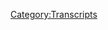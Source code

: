 {{Transcript
    | title         = [[208: March 6-8, 2009]]
    | caption       = [https://knowledgefight.libsyn.com/knowledge-fight-march-6-8-2009 Listen to this episode on Libsyn]
    | episodeNumber = [[208: March 6-8, 2009|208]]
    | length        = 01:21:10
}}

{{MessageBox
    | header     = Warning: Bot Generated Content
    | text       = This transcript was automatically generated by transcription software and likely contains many mistakes and misattributions. Please check the audio for definitive quotes, attribution, and context.
    | image      = N3yvass4myg91.webp
    | imagewidth = 50px
    | id         = warning
}}

{{TranscriptBlock
    | name      = Unknown Speaker
    | timestamp = 00:00:00.000
    | text      = Andy in Kansas you're on the air. Thanks for holding
}}

{{TranscriptBlock
    | name      = Unknown Speaker
    | timestamp = 00:00:03.839
    | text      = Hello Alex, I'm a first name caller. I'm a huge fan. I love your work. I love you. Hey everybody welcome back to knowledge fight
}}

{{TranscriptBlock
    | name      = Unknown Speaker
    | timestamp = 00:00:09.560
    | text      = I'm Dan. I'm Jordan. We're couple dudes like to sit around drink novelty beverages and talk a little bit about Alex Jones
}}

{{TranscriptBlock
    | name      = Unknown Speaker
    | timestamp = 00:00:14.640
    | text      = I liked the I liked the opening you you kind of took over a little bit of my thing right there
}}

{{TranscriptBlock
    | name      = Unknown Speaker
    | timestamp = 00:00:19.739
    | text      = Nope couple dudes. Yeah. No I heard it. I heard it puberty has said in unfortunately. That's what that was so all
}}

{{TranscriptBlock
    | name      = Unknown Speaker
    | timestamp = 00:00:32.439
    | text      = Right that's the name of our next podcast right big news. I got a pube
}}

{{TranscriptBlock
    | name      = Unknown Speaker
    | timestamp = 00:00:38.719
    | text      = We have comedians in to talk about when they got their first pube uh-huh
}}

{{TranscriptBlock
    | name      = Unknown Speaker
    | timestamp = 00:00:42.539
    | text      = This is a show where we don't talk about that we talk about Alex Jones because I know a lot about him
}}

{{TranscriptBlock
    | name      = Unknown Speaker
    | timestamp = 00:00:46.740
    | text      = And I only know what you tell me indeed so and I also know that his beard looks like a big pube
}}

{{TranscriptBlock
    | name      = Unknown Speaker
    | timestamp = 00:00:51.960
    | text      = Yeah, one giant one giant hideous pube
}}

{{TranscriptBlock
    | name      = Unknown Speaker
    | timestamp = 00:00:55.840
    | text      = So Jordan we got we got some fun to go over today
}}

{{TranscriptBlock
    | name      = Unknown Speaker
    | timestamp = 00:01:00.159
    | text      = We got some slight not fun to go over today
}}

{{TranscriptBlock
    | name      = Unknown Speaker
    | timestamp = 00:01:03.439
    | text      = I feel a little bit out of sorts because we're recording this during the day
}}

{{TranscriptBlock
    | name      = Unknown Speaker
    | timestamp = 00:01:07.640
    | text      = Which is uncommon because you are at zany's and Rosemont this weekend
}}

{{TranscriptBlock
    | name      = Unknown Speaker
    | timestamp = 00:01:12.180
    | text      = Yeah, so if any if anybody's listening to this as it comes out on Friday you go check out Jordan stand-up still time
}}

{{TranscriptBlock
    | name      = Unknown Speaker
    | timestamp = 00:01:19.959
    | text      = Saturday night it's available
}}

{{TranscriptBlock
    | name      = Unknown Speaker
    | timestamp = 00:01:23.280
    | text      = Any of these things also, I'm just it's weird to like I just came from selling my blood
}}

{{TranscriptBlock
    | name      = Unknown Speaker
    | timestamp = 00:01:28.560
    | text      = Yeah, I know there's a reason that you're out of sorts. Yeah, did you eat a peanut butter sandwich?
}}

{{TranscriptBlock
    | name      = Unknown Speaker
    | timestamp = 00:01:33.239
    | text      = I remember that being important no no I didn't need a peanut butter sandwich
}}

{{TranscriptBlock
    | name      = Unknown Speaker
    | timestamp = 00:01:37.200
    | text      = But what I did do is I meant to go get some food, but I panicked at the the gross not the grocery store
}}

{{TranscriptBlock
    | name      = Unknown Speaker
    | timestamp = 00:01:43.840
    | text      = It's the corner store. I bought a bag of chips. Uh-huh so I ate some Doritos you panicked
}}

{{TranscriptBlock
    | name      = Unknown Speaker
    | timestamp = 00:01:48.079
    | text      = Yeah, I did. I don't know what that means in the context of a corner store
}}

{{TranscriptBlock
    | name      = Unknown Speaker
    | timestamp = 00:01:51.799
    | text      = Well one of the trademarks of Dan saw a bag of Cheetos, and I was like I can't handle this shit one of the things
}}

{{TranscriptBlock
    | name      = Unknown Speaker
    | timestamp = 00:01:58.319
    | text      = That's very consistent with me whenever I'm in a shopping situation is I'll end up overwhelmed by choices right
}}

{{TranscriptBlock
    | name      = Unknown Speaker
    | timestamp = 00:02:04.359
    | text      = I it's not that I think people are looking at me shopping or anything like that
}}

{{TranscriptBlock
    | name      = Unknown Speaker
    | timestamp = 00:02:08.280
    | text      = But I will panic about the idea of like if I think about this more
}}

{{TranscriptBlock
    | name      = Unknown Speaker
    | timestamp = 00:02:11.919
    | text      = I will be here for an hour right, so I just grab something and I'm almost always dissatisfied
}}

{{TranscriptBlock
    | name      = Unknown Speaker
    | timestamp = 00:02:16.439
    | text      = You're always dealing with the cereal aisle conundrum. Yes. Yeah about about a month ago
}}

{{TranscriptBlock
    | name      = Unknown Speaker
    | timestamp = 00:02:21.360
    | text      = I wanted to go get a candy I wanted to get a sweet treat from the grocery store right I went down there
}}

{{TranscriptBlock
    | name      = Unknown Speaker
    | timestamp = 00:02:27.060
    | text      = And they were out of the Haribo gummy bears, which are my favorite. Those are great. They have a good
}}

{{TranscriptBlock
    | name      = Unknown Speaker
    | timestamp = 00:02:30.860
    | text      = Chewiness good texture. Yeah, they were out of those and so I was looking over. I'm like I want fucking milk duds
}}

{{TranscriptBlock
    | name      = Unknown Speaker
    | timestamp = 00:02:37.300
    | text      = What the fuck I don't want whoppers get out of here, and then I saw a brightly colored bag of Twizzler
}}

{{TranscriptBlock
    | name      = Unknown Speaker
    | timestamp = 00:02:43.699
    | text      = Water on flavor wrong terrible. I accidentally grabbed them in a panic. Oh, no it was so bad
}}

{{TranscriptBlock
    | name      = Unknown Speaker
    | timestamp = 00:02:49.259
    | text      = Oh of course they were this happens to me all the time clothes food every who cares no need to go down this road any further
}}

{{TranscriptBlock
    | name      = Unknown Speaker
    | timestamp = 00:02:56.060
    | text      = So Jordan I tell you I found a new a new snack
}}

{{TranscriptBlock
    | name      = Unknown Speaker
    | timestamp = 00:03:00.159
    | text      = And that's the the Reese's bar. That's just covered with Reese's pieces Reese's outrageous. It is ridiculous
}}

{{TranscriptBlock
    | name      = Unknown Speaker
    | timestamp = 00:03:07.580
    | text      = I can't handle it. It's it's an overloaded flavor. I found that to be too busy. It's way too busy. I love it
}}

{{TranscriptBlock
    | name      = Unknown Speaker
    | timestamp = 00:03:14.539
    | text      = Yeah, well you may love that. I don't feel great about it, but something I do feel great about
}}

{{TranscriptBlock
    | name      = Unknown Speaker
    | timestamp = 00:03:19.139
    | text      = Is our new donor?
}}

{{TranscriptBlock
    | name      = Unknown Speaker
    | timestamp = 00:03:20.539
    | text      = Thank you. I'd like to give a shout out to some of our new donors that have joined up with team
}}

{{TranscriptBlock
    | name      = Unknown Speaker
    | timestamp = 00:03:24.460
    | text      = We appreciate it very much first of all I'd like to say thank you to Connor. You are now a policy wonk
}}

{{TranscriptBlock
    | name      = Unknown Speaker
    | timestamp = 00:03:29.580
    | text      = I'm a policy wonk. Thank you. Thank you very much, sir now
}}

{{TranscriptBlock
    | name      = Unknown Speaker
    | timestamp = 00:03:33.060
    | text      = I'd like to give another thank you to someone who I think has one of the cooler names that we've
}}

{{TranscriptBlock
    | name      = Unknown Speaker
    | timestamp = 00:03:37.740
    | text      = Experienced here, and I mean Big Tim is gonna be up there for a while is up there has Dean Adele donate to us yet
}}

{{TranscriptBlock
    | name      = Unknown Speaker
    | timestamp = 00:03:44.419
    | text      = No, no no no eyes on Dean Adele
}}

{{TranscriptBlock
    | name      = Unknown Speaker
    | timestamp = 00:03:47.620
    | text      = But this very exciting to have this person as a policy wonk. Thank you so much soda spider. You are now a policy wonk
}}

{{TranscriptBlock
    | name      = Unknown Speaker
    | timestamp = 00:03:54.620
    | text      = I'm a policy wonk. Thank you much. All right. What is it? Is that like is that like a spider that likes soda?
}}

{{TranscriptBlock
    | name      = Unknown Speaker
    | timestamp = 00:04:02.539
    | text      = That is made of soda. I would assume. It's the liking that that gets the the name
}}

{{TranscriptBlock
    | name      = Unknown Speaker
    | timestamp = 00:04:08.139
    | text      = That's that's my guess and I'm sticking to it. Okay. I don't like spiders, but I'll take a soda spider
}}

{{TranscriptBlock
    | name      = Unknown Speaker
    | timestamp = 00:04:12.340
    | text      = Is it a sure is it short for a Minnesota spider? Oh, that's a great. No because it's SODA
}}

{{TranscriptBlock
    | name      = Unknown Speaker
    | timestamp = 00:04:17.500
    | text      = TA if it was right right also
}}

{{TranscriptBlock
    | name      = Unknown Speaker
    | timestamp = 00:04:20.379
    | text      = I'd like to say thank you to someone who came in at a bit of a higher level which we appreciate
}}

{{TranscriptBlock
    | name      = Unknown Speaker
    | timestamp = 00:04:24.699
    | text      = Oh, so very much. I'd like to say out there to Jonathan. Thank you so much. You are now a technocrat
}}

{{TranscriptBlock
    | name      = Unknown Speaker
    | timestamp = 00:04:31.500
    | text      = I'm a policy wonk
}}

{{TranscriptBlock
    | name      = Unknown Speaker
    | timestamp = 00:04:35.779
    | text      = Someone someone sodomite sent me a bucket of poop daddy shark
}}

{{TranscriptBlock
    | name      = Unknown Speaker
    | timestamp = 00:04:40.939
    | text      = Jar-jar Binks has a Caribbean black accent. He's a loser little little titty, baby
}}

{{TranscriptBlock
    | name      = Unknown Speaker
    | timestamp = 00:04:47.819
    | text      = I don't want to hate black people. I renounce Jesus Christ. Thank you so much. Jonathan. Love it so much
}}

{{TranscriptBlock
    | name      = Unknown Speaker
    | timestamp = 00:04:53.300
    | text      = We appreciate all of you
}}

{{TranscriptBlock
    | name      = Unknown Speaker
    | timestamp = 00:04:54.779
    | text      = Oh so very much
}}

{{TranscriptBlock
    | name      = Unknown Speaker
    | timestamp = 00:04:55.579
    | text      = And if you would like to support the show and what we do you may do so by going to our website knowledge fight calm
}}

{{TranscriptBlock
    | name      = Unknown Speaker
    | timestamp = 00:05:01.579
    | text      = Clicking that button to support the show. We are making good progress towards having to do another documentary
}}

{{TranscriptBlock
    | name      = Unknown Speaker
    | timestamp = 00:05:06.899
    | text      = Oh, no, so oh boy, we will see 99% of the way there guys pretty soon
}}

{{TranscriptBlock
    | name      = Unknown Speaker
    | timestamp = 00:05:11.740
    | text      = we may end up having to put a
}}

{{TranscriptBlock
    | name      = Unknown Speaker
    | timestamp = 00:05:13.740
    | text      = A poll up on our Facebook group called go home and tell your mother you're brilliant to decide document which documentary will do
}}

{{TranscriptBlock
    | name      = Unknown Speaker
    | timestamp = 00:05:21.899
    | text      = So that's very exciting stuff on the future also before we get down to business
}}

{{TranscriptBlock
    | name      = Unknown Speaker
    | timestamp = 00:05:25.819
    | text      = I'd like to give a little bit of a shout out. I guess to the behind the bastards podcast very nice
}}

{{TranscriptBlock
    | name      = Unknown Speaker
    | timestamp = 00:05:32.339
    | text      = They gave us a little mention there nice of them to mention us in passing
}}

{{TranscriptBlock
    | name      = Unknown Speaker
    | timestamp = 00:05:38.620
    | text      = Blinking you'll miss it
}}

{{TranscriptBlock
    | name      = Unknown Speaker
    | timestamp = 00:05:40.459
    | text      = Still very nice of them. I do appreciate it. I wish they would have gotten in touch with us quite
}}

{{TranscriptBlock
    | name      = Unknown Speaker
    | timestamp = 00:05:44.860
    | text      = Frankly because there are little things that could have really helped put things into context like for instance
}}

{{TranscriptBlock
    | name      = Unknown Speaker
    | timestamp = 00:05:51.459
    | text      = I got a tweet from one of our one of our peeps
}}

{{TranscriptBlock
    | name      = Unknown Speaker
    | timestamp = 00:05:54.500
    | text      = Who listened to the latest episode and they mentioned that the they mentioned the human resources director of infowars?
}}

{{TranscriptBlock
    | name      = Unknown Speaker
    | timestamp = 00:06:01.459
    | text      = But don't mention that it's Alex Jones's dad. They don't mention that it's his dad, right?
}}

{{TranscriptBlock
    | name      = Unknown Speaker
    | timestamp = 00:06:05.860
    | text      = So there's stuff like seems like the only thing to mention the world or it could be David Bowie's eat. That's true
}}

{{TranscriptBlock
    | name      = Unknown Speaker
    | timestamp = 00:06:11.339
    | text      = But he's just you get distracted by the quote of like it's a yeasty environment. Yeah, that is tough not notice that oh my god
}}

{{TranscriptBlock
    | name      = Unknown Speaker
    | timestamp = 00:06:18.139
    | text      = It's David Joe. Okay. Yeah, there's just stuff like that
}}

{{TranscriptBlock
    | name      = Unknown Speaker
    | timestamp = 00:06:20.660
    | text      = I think they did a fine job, but at the same time
}}

{{TranscriptBlock
    | name      = Unknown Speaker
    | timestamp = 00:06:22.740
    | text      = I think we could have really beefed up some of their their points, but oh well such is life
}}

{{TranscriptBlock
    | name      = Unknown Speaker
    | timestamp = 00:06:27.980
    | text      = Anyway, thanks for the shout out. We appreciate it. Absolutely. I worry that I'm sounding petty and I don't mean a bit
}}

{{TranscriptBlock
    | name      = Unknown Speaker
    | timestamp = 00:06:33.620
    | text      = I don't I promise I don't mean to be no, I know that just that is just one of those details that
}}

{{TranscriptBlock
    | name      = Unknown Speaker
    | timestamp = 00:06:39.420
    | text      = How could you expect it? Even if you were reading over it and you were like, oh, it's David Jones
}}

{{TranscriptBlock
    | name      = Unknown Speaker
    | timestamp = 00:06:45.079
    | text      = Why would you think that it's his dad? That's it is like
}}

{{TranscriptBlock
    | name      = Unknown Speaker
    | timestamp = 00:06:48.300
    | text      = Yeah, I know but even then a lot of people have the last name Jones
}}

{{TranscriptBlock
    | name      = Unknown Speaker
    | timestamp = 00:06:51.699
    | text      = Well, he was Deanna, but if you listen to Alex Jones's show at all, you know that he talks about how his family works there
}}

{{TranscriptBlock
    | name      = Unknown Speaker
    | timestamp = 00:06:57.019
    | text      = Yeah, so you would already have some inclination that like wait, this is person named Jones who works there
}}

{{TranscriptBlock
    | name      = Unknown Speaker
    | timestamp = 00:07:02.100
    | text      = There's probably a connection and you'd look a little bit into it. You'd find Oh, David Jones is his dad
}}

{{TranscriptBlock
    | name      = Unknown Speaker
    | timestamp = 00:07:07.139
    | text      = Oh does dad own Castle Dental Oh Alex Jones used to suspiciously have the same address for infowars as his dad's dental office
}}

{{TranscriptBlock
    | name      = Unknown Speaker
    | timestamp = 00:07:15.139
    | text      = Huh?
}}

{{TranscriptBlock
    | name      = Unknown Speaker
    | timestamp = 00:07:16.339
    | text      = Anyway, anyway, look we got some business to do today Jordan Dewey. Yes today
}}

{{TranscriptBlock
    | name      = Unknown Speaker
    | timestamp = 00:07:22.899
    | text      = Talk about Space Jam 2 with Ryan Coogler and LeBron James. That's the order of
}}

{{TranscriptBlock
    | name      = Unknown Speaker
    | timestamp = 00:07:28.379
    | text      = Yeah, I'm pretty sure that's the star order. Ryan Coogler did Black Panther
}}

{{TranscriptBlock
    | name      = Unknown Speaker
    | timestamp = 00:07:33.540
    | text      = LeBron James is an unknown entity as far as acting goes. He's very very charismatic
}}

{{TranscriptBlock
    | name      = Unknown Speaker
    | timestamp = 00:07:38.139
    | text      = He's very charismatic. He's the hell out of that movie. Yeah, although as some of our friends have tweeted and I agree with him
}}

{{TranscriptBlock
    | name      = Unknown Speaker
    | timestamp = 00:07:43.459
    | text      = We didn't need the first Space Jam. How dare you? Don't know if we need this one. How dare you? Please
}}

{{TranscriptBlock
    | name      = Unknown Speaker
    | timestamp = 00:07:47.860
    | text      = That's the most Monstar thing to say of you and now see the best part about that movie was the Monstar's theme
}}

{{TranscriptBlock
    | name      = Unknown Speaker
    | timestamp = 00:07:53.339
    | text      = Which was done by Coolio. Be real. Wait, what? Be real from Cypress Hill, Red and Meth
}}

{{TranscriptBlock
    | name      = Unknown Speaker
    | timestamp = 00:08:00.579
    | text      = And I can't remember. I think LL Cool J. They were the Monstars. It is crazy. Really? Yeah, there's a music video for it
}}

{{TranscriptBlock
    | name      = Unknown Speaker
    | timestamp = 00:08:07.500
    | text      = That's really awesome
}}

{{TranscriptBlock
    | name      = Unknown Speaker
    | timestamp = 00:08:08.819
    | text      = Right. Well then we gotta get the band back together. Coogler give us a call
}}

{{TranscriptBlock
    | name      = Unknown Speaker
    | timestamp = 00:08:13.500
    | text      = I feel like DMX might be on that song too. I'm not sure. That can't be true. It's a crazy line up. That can't be true. Also
}}

{{TranscriptBlock
    | name      = Unknown Speaker
    | timestamp = 00:08:18.899
    | text      = Redman might only appear in the video. I think Method Man's the only one actually rapping. Be that as it may
}}

{{TranscriptBlock
    | name      = Unknown Speaker
    | timestamp = 00:08:24.540
    | text      = That's the best part of Space Jam. I pissed off that everyone liked that R. Kelly song cuz Monstar's anthem is better
}}

{{TranscriptBlock
    | name      = Unknown Speaker
    | timestamp = 00:08:31.579
    | text      = Hit em high, hit em high, hit em low, hit em low
}}

{{TranscriptBlock
    | name      = Unknown Speaker
    | timestamp = 00:08:34.860
    | text      = All right
}}

{{TranscriptBlock
    | name      = Unknown Speaker
    | timestamp = 00:08:37.980
    | text      = That's another issue we have with Behind the Bastards. They make zero references to Space Jam. I feel like that soundtrack also had that song
}}

{{TranscriptBlock
    | name      = Unknown Speaker
    | timestamp = 00:08:45.100
    | text      = Basketball Jones
}}

{{TranscriptBlock
    | name      = Unknown Speaker
    | timestamp = 00:08:47.100
    | text      = Oh, yeah, it for sure had Basketball Jones on there. No
}}

{{TranscriptBlock
    | name      = Unknown Speaker
    | timestamp = 00:08:51.539
    | text      = Let's stop this
}}

{{TranscriptBlock
    | name      = Unknown Speaker
    | timestamp = 00:08:53.539
    | text      = Edit this all out. No. Jordan, today we're going over March 6th through 8th
}}

{{TranscriptBlock
    | name      = Unknown Speaker
    | timestamp = 00:09:00.419
    | text      = 2009. Okay
}}

{{TranscriptBlock
    | name      = Unknown Speaker
    | timestamp = 00:09:03.700
    | text      = 2009. We cannot record during the day. Blade Runner 2047. So we talked about on the last episode from 2009
}}

{{TranscriptBlock
    | name      = Unknown Speaker
    | timestamp = 00:09:11.419
    | text      = We talked about how Alex Jones had the biggest news of all time
}}

{{TranscriptBlock
    | name      = Unknown Speaker
    | timestamp = 00:09:14.899
    | text      = Yeah, which was that Avian Flu release that wasn't. H5N1. Right.
}}

{{TranscriptBlock
    | name      = Unknown Speaker
    | timestamp = 00:09:20.539
    | text      = Alex made a big deal out of this by misquoting sources pretending that 9-eleven blogger was actually mainstream Czechoslovakian
}}

{{TranscriptBlock
    | name      = Unknown Speaker
    | timestamp = 00:09:27.460
    | text      = Sorry, Czech Republic news
}}

{{TranscriptBlock
    | name      = Unknown Speaker
    | timestamp = 00:09:29.659
    | text      = And we I predicted very strongly that
}}

{{TranscriptBlock
    | name      = Unknown Speaker
    | timestamp = 00:09:32.779
    | text      = Two things. One, he was going to keep talking about this for a long time as his main narrative
}}

{{TranscriptBlock
    | name      = Unknown Speaker
    | timestamp = 00:09:38.019
    | text      = Yes, and two, the way he was describing his reaction to the news
}}

{{TranscriptBlock
    | name      = Unknown Speaker
    | timestamp = 00:09:43.179
    | text      = I thought he had the flu. Right. I was pretty sure about that. Right.
}}

{{TranscriptBlock
    | name      = Unknown Speaker
    | timestamp = 00:09:47.379
    | text      = So I was not surprised at all when I opened up a March 6th episode
}}

{{TranscriptBlock
    | name      = Unknown Speaker
    | timestamp = 00:09:53.019
    | text      = Jason Burmas was hosting. Alex had to take a sick day.
}}

{{TranscriptBlock
    | name      = Unknown Speaker
    | timestamp = 00:09:59.980
    | text      = I am almost certain he had the flu
}}

{{TranscriptBlock
    | name      = Unknown Speaker
    | timestamp = 00:10:05.139
    | text      = He was talking about sweating, the room spinning, he was upset at his stomach. He doesn't show up for work the next day
}}

{{TranscriptBlock
    | name      = Unknown Speaker
    | timestamp = 00:10:11.340
    | text      = They obviously had the bug
}}

{{TranscriptBlock
    | name      = Unknown Speaker
    | timestamp = 00:10:13.659
    | text      = Well, it's nice to have confirmation on our theories. That is nice
}}

{{TranscriptBlock
    | name      = Unknown Speaker
    | timestamp = 00:10:17.980
    | text      = Nothing but circumstantial evidence on this one
}}

{{TranscriptBlock
    | name      = Unknown Speaker
    | timestamp = 00:10:20.940
    | text      = Awesome. So March 8th comes around. It's the Sunday show
}}

{{TranscriptBlock
    | name      = Unknown Speaker
    | timestamp = 00:10:25.620
    | text      = So he's had Saturday to sort of heal his wounds as well. Friday off, Saturday off. Reconcile with his stomach. Absolutely
}}

{{TranscriptBlock
    | name      = Unknown Speaker
    | timestamp = 00:10:32.700
    | text      = They they reached rapprochement. You gotta stop that
}}

{{TranscriptBlock
    | name      = Unknown Speaker
    | timestamp = 00:10:35.700
    | text      = And so we get to the 8th and Alex is in a very strange place
}}

{{TranscriptBlock
    | name      = Unknown Speaker
    | timestamp = 00:10:44.940
    | text      = Had a lot of fever dreams. He may have. He wants to talk a lot about guns
}}

{{TranscriptBlock
    | name      = Unknown Speaker
    | timestamp = 00:10:48.899
    | text      = And he uses some really bad examples to talk about them. Like sort of guns
}}

{{TranscriptBlock
    | name      = Unknown Speaker
    | timestamp = 00:10:54.860
    | text      = Plus the oppressive state that's going on. And so the first one that he brings up is
}}

{{TranscriptBlock
    | name      = Unknown Speaker
    | timestamp = 00:11:02.940
    | text      = It's bad
}}

{{TranscriptBlock
    | name      = Unknown Speaker
    | timestamp = 00:11:04.940
    | text      = Also every day I see articles from even the south. You think this only goes on in places like Boston
}}

{{TranscriptBlock
    | name      = Unknown Speaker
    | timestamp = 00:11:11.059
    | text      = In Massachusetts or in places like Connecticut
}}

{{TranscriptBlock
    | name      = Unknown Speaker
    | timestamp = 00:11:14.820
    | text      = Those are the only people. Where people legally go to the gun shop
}}

{{TranscriptBlock
    | name      = Unknown Speaker
    | timestamp = 00:11:17.299
    | text      = They buy some guns and the police pull them over and charge them for having a arsenal
}}

{{TranscriptBlock
    | name      = Unknown Speaker
    | timestamp = 00:11:22.820
    | text      = There's no law, but they still go to prison
}}

{{TranscriptBlock
    | name      = Unknown Speaker
    | timestamp = 00:11:25.840
    | text      = Now you're saying how does that happen? Well people go to prison all the time for not taking vaccines
}}

{{TranscriptBlock
    | name      = Unknown Speaker
    | timestamp = 00:11:30.019
    | text      = There's no law. I've had listeners and it's been in the newspaper. In Lyon County, Kentucky, Kelly Rushing
}}

{{TranscriptBlock
    | name      = Unknown Speaker
    | timestamp = 00:11:37.899
    | text      = Gave the state police some of my videos. The police arrested him and said it was threatening
}}

{{TranscriptBlock
    | name      = Unknown Speaker
    | timestamp = 00:11:43.340
    | text      = And said that they didn't appreciate the material in my film Road to Tyranny
}}

{{TranscriptBlock
    | name      = Unknown Speaker
    | timestamp = 00:11:46.779
    | text      = It was also a Ron Paul video and I called the judge up at home
}}

{{TranscriptBlock
    | name      = Unknown Speaker
    | timestamp = 00:11:49.220
    | text      = And he said yeah, you can watch the court case
}}

{{TranscriptBlock
    | name      = Unknown Speaker
    | timestamp = 00:11:51.340
    | text      = I'm not gonna comment on it
}}

{{TranscriptBlock
    | name      = Unknown Speaker
    | timestamp = 00:11:52.700
    | text      = It was in the newspaper and they took him in there and tried to put him in prison and the jury said not guilty
}}

{{TranscriptBlock
    | name      = Unknown Speaker
    | timestamp = 00:11:58.059
    | text      = They said it was terrorism to hand out my videos. Then we have the state police being trained on their own
}}

{{TranscriptBlock
    | name      = Unknown Speaker
    | timestamp = 00:12:04.899
    | text      = Video footage around the country that freedom is terrorism. I'm not joking when I say this
}}

{{TranscriptBlock
    | name      = Unknown Speaker
    | timestamp = 00:12:10.220
    | text      = I want you to understand something. So that part at the end there is we already talked about a little bit that idea that
}}

{{TranscriptBlock
    | name      = Unknown Speaker
    | timestamp = 00:12:14.940
    | text      = People are being taught that the founding fathers were terrorists. Yeah, which if you look at it objectively they were
}}

{{TranscriptBlock
    | name      = Unknown Speaker
    | timestamp = 00:12:21.659
    | text      = Yeah, that doesn't mean that their objective was evil or wrong or anything like that
}}

{{TranscriptBlock
    | name      = Unknown Speaker
    | timestamp = 00:12:25.960
    | text      = But the methods they employed were terroristic. So that that's just I wanted to reinforce that he keeps talking about that
}}

{{TranscriptBlock
    | name      = Unknown Speaker
    | timestamp = 00:12:32.419
    | text      = Yes, this you get arrested with an arsenal of guns in your car
}}

{{TranscriptBlock
    | name      = Unknown Speaker
    | timestamp = 00:12:35.980
    | text      = That specific story is going to come up later
}}

{{TranscriptBlock
    | name      = Unknown Speaker
    | timestamp = 00:12:38.220
    | text      = But he uses that as a jump-off to talk about you get arrested for not taking vaccines
}}

{{TranscriptBlock
    | name      = Unknown Speaker
    | timestamp = 00:12:42.700
    | text      = Then he tries to pull a specific example of that and he can't the only thing he can come up with is this Kelly Rushing
}}

{{TranscriptBlock
    | name      = Unknown Speaker
    | timestamp = 00:12:48.419
    | text      = Who got arrested for handing out copies of Alex's DVDs? Yeah now
}}

{{TranscriptBlock
    | name      = Unknown Speaker
    | timestamp = 00:12:52.740
    | text      = How is it that was that was the DVD?
}}

{{TranscriptBlock
    | name      = Unknown Speaker
    | timestamp = 00:12:56.580
    | text      = Material the crime. Hmm, or was there some other crime that it may have occurred
}}

{{TranscriptBlock
    | name      = Unknown Speaker
    | timestamp = 00:13:01.379
    | text      = Well see the way Alex presents it this idea that you get arrested for handing out info wars videos
}}

{{TranscriptBlock
    | name      = Unknown Speaker
    | timestamp = 00:13:06.059
    | text      = That would be he'd have a great point if he was just charged with terrorism and arrested for that in reality
}}

{{TranscriptBlock
    | name      = Unknown Speaker
    | timestamp = 00:13:11.720
    | text      = I'm gonna read to you from the Kentucky police press release quote
}}

{{TranscriptBlock
    | name      = Unknown Speaker
    | timestamp = 00:13:15.980
    | text      = Investigators with the Kentucky State Police are attempting to deal with a flood of calls coming into post
}}

{{TranscriptBlock
    | name      = Unknown Speaker
    | timestamp = 00:13:20.860
    | text      = After Kentucky State Police investigation was discussed on a syndicated radio program this afternoon on December of 15th
}}

{{TranscriptBlock
    | name      = Unknown Speaker
    | timestamp = 00:13:28.139
    | text      = 2003 to trooper Louie Dodd arrested 53 year old Kelly Rushing of Fredonia
}}

{{TranscriptBlock
    | name      = Unknown Speaker
    | timestamp = 00:13:33.899
    | text      = Kentucky on charges of menacing and terroristic threatening
}}

{{TranscriptBlock
    | name      = Unknown Speaker
    | timestamp = 00:13:37.580
    | text      = Rushing is accused of placing anti-government propaganda in the mailbox of trooper Dodd
}}

{{TranscriptBlock
    | name      = Unknown Speaker
    | timestamp = 00:13:42.700
    | text      = Radio talk show host Alex Jones discussed the Russian case on his radio show which aired on today's date
}}

{{TranscriptBlock
    | name      = Unknown Speaker
    | timestamp = 00:13:47.740
    | text      = After the show was over post one received more than 50 calls from people airing their concerns with the case
}}

{{TranscriptBlock
    | name      = Unknown Speaker
    | timestamp = 00:13:53.679
    | text      = The calls ended up tying up
}}

{{TranscriptBlock
    | name      = Unknown Speaker
    | timestamp = 00:13:56.220
    | text      = Emergency dispatch personnel and phone lines that are normally used for regular police business
}}

{{TranscriptBlock
    | name      = Unknown Speaker
    | timestamp = 00:14:00.700
    | text      = Most of the calls were from people living in the Midwest and the West Coast
}}

{{TranscriptBlock
    | name      = Unknown Speaker
    | timestamp = 00:14:04.899
    | text      = so
}}

{{TranscriptBlock
    | name      = Unknown Speaker
    | timestamp = 00:14:05.940
    | text      = He ended up inconveniencing the emergency response system in
}}

{{TranscriptBlock
    | name      = Unknown Speaker
    | timestamp = 00:14:11.860
    | text      = Kentucky Alex Jones directly responsible for that by lying about the situation
}}

{{TranscriptBlock
    | name      = Unknown Speaker
    | timestamp = 00:14:16.919
    | text      = This guy was meddling with people's mailboxes. That's a federal crime
}}

{{TranscriptBlock
    | name      = Unknown Speaker
    | timestamp = 00:14:22.440
    | text      = You can't just put things in people's mailboxes. You can't no really. Yes. I did not know that no
}}

{{TranscriptBlock
    | name      = Unknown Speaker
    | timestamp = 00:14:30.000
    | text      = Anything in a mailbox. No, it's a mailbox. No, it's just a box. No
}}

{{TranscriptBlock
    | name      = Unknown Speaker
    | timestamp = 00:14:35.600
    | text      = You really can't the mailbox is technically considered to be property of the like federal government or whatever
}}

{{TranscriptBlock
    | name      = Unknown Speaker
    | timestamp = 00:14:42.039
    | text      = so you you can't interfere with the like
}}

{{TranscriptBlock
    | name      = Unknown Speaker
    | timestamp = 00:14:44.799
    | text      = a distribution and collection of the mail
}}

{{TranscriptBlock
    | name      = Unknown Speaker
    | timestamp = 00:14:47.639
    | text      = Oh, it's it's because you could just leave a bomb in someone's mailbox right shit like that
}}

{{TranscriptBlock
    | name      = Unknown Speaker
    | timestamp = 00:14:53.279
    | text      = It's very there. There are reasons for these laws being in place
}}

{{TranscriptBlock
    | name      = Unknown Speaker
    | timestamp = 00:14:56.759
    | text      = So this trooper had this Kelly Russian guy leave this propaganda in his mailbox, which is a crime
}}

{{TranscriptBlock
    | name      = Unknown Speaker
    | timestamp = 00:15:04.259
    | text      = That's why we arrested him for it. Oh, that's it's not like he's standing out in the middle of like public space and be our
}}

{{TranscriptBlock
    | name      = Unknown Speaker
    | timestamp = 00:15:10.019
    | text      = quantity VD okay, it's a crime now if Alex wanted to say it shouldn't be a crime to put things in someone's mailbox that they
}}

{{TranscriptBlock
    | name      = Unknown Speaker
    | timestamp = 00:15:16.740
    | text      = Don't want in their mailbox could have that conversation. It's a different conversation. You could have it
}}

{{TranscriptBlock
    | name      = Unknown Speaker
    | timestamp = 00:15:21.759
    | text      = I mean you could have mailed it could have done that if you'd mail
}}

{{TranscriptBlock
    | name      = Unknown Speaker
    | timestamp = 00:15:24.720
    | text      = Do you if you had mailed the the DVD then it's not illegal
}}

{{TranscriptBlock
    | name      = Unknown Speaker
    | timestamp = 00:15:27.639
    | text      = They wouldn't be illegal cuz then it's processed through all of the x-ray scans then everybody knows
}}

{{TranscriptBlock
    | name      = Unknown Speaker
    | timestamp = 00:15:33.000
    | text      = It's not a bomb except it is it's a true bomb. You're damn, right?
}}

{{TranscriptBlock
    | name      = Unknown Speaker
    | timestamp = 00:15:37.759
    | text      = Also, I don't believe Alex actually did call the judge, but if he did that's possibly pretty illegal at best
}}

{{TranscriptBlock
    | name      = Unknown Speaker
    | timestamp = 00:15:44.480
    | text      = That's ex parte communication. And at worst it could be seen as trying to intimidate a judge. Yeah, but calling him at home
}}

{{TranscriptBlock
    | name      = Unknown Speaker
    | timestamp = 00:15:51.039
    | text      = Yeah, that's not good. No, I don't think you should do that. My advice if you don't do that if it's deemed intimidation
}}

{{TranscriptBlock
    | name      = Unknown Speaker
    | timestamp = 00:15:57.559
    | text      = Then that's illegal if it's ex parte communication. It could influence the judge to go against Kelly rushing in the case
}}

{{TranscriptBlock
    | name      = Unknown Speaker
    | timestamp = 00:16:04.799
    | text      = Yeah, because it could be seen as like these people are trying to meddle with the case probably on his behalf
}}

{{TranscriptBlock
    | name      = Unknown Speaker
    | timestamp = 00:16:10.679
    | text      = Yeah, so it I don't think he did it
}}

{{TranscriptBlock
    | name      = Unknown Speaker
    | timestamp = 00:16:13.519
    | text      = But if he did it's one of the stupidest things you could do in a court case
}}

{{TranscriptBlock
    | name      = Unknown Speaker
    | timestamp = 00:16:16.240
    | text      = so then after all of this shit goes down Alex is going
}}

{{TranscriptBlock
    | name      = Unknown Speaker
    | timestamp = 00:16:21.159
    | text      = And a bunch of people who are nowhere near Fredonia, Kentucky
}}

{{TranscriptBlock
    | name      = Unknown Speaker
    | timestamp = 00:16:26.419
    | text      = Yeah called like 9-1-1 over and over and over again
}}

{{TranscriptBlock
    | name      = Unknown Speaker
    | timestamp = 00:16:29.480
    | text      = Yep called they're like this is evil right and then like a couple of people died. Mm-hmm
}}

{{TranscriptBlock
    | name      = Unknown Speaker
    | timestamp = 00:16:35.919
    | text      = Maybe I mean who knows I don't know the stats on that
}}

{{TranscriptBlock
    | name      = Unknown Speaker
    | timestamp = 00:16:38.600
    | text      = So I told you that at the beginning of that clip he's bringing up this idea of you get arrested
}}

{{TranscriptBlock
    | name      = Unknown Speaker
    | timestamp = 00:16:42.399
    | text      = You have an arsenal in your car and what have you yeah, I have an arsenal. I think that's I think that's okay
}}

{{TranscriptBlock
    | name      = Unknown Speaker
    | timestamp = 00:16:47.480
    | text      = I'm fine with that. So here's where he gets to the introduction of that specific story. You vaguely talked about it already
}}

{{TranscriptBlock
    | name      = Unknown Speaker
    | timestamp = 00:16:54.759
    | text      = Here's some specifics
}}

{{TranscriptBlock
    | name      = Unknown Speaker
    | timestamp = 00:16:56.360
    | text      = Police arsenal found in Danbury teens truck and that she's 18 years old. He went legally bought some rifles
}}

{{TranscriptBlock
    | name      = Unknown Speaker
    | timestamp = 00:17:03.679
    | text      = He was going to shoot him with his buddies in Maine
}}

{{TranscriptBlock
    | name      = Unknown Speaker
    | timestamp = 00:17:05.720
    | text      = ahead of a wedding that he was going to attend the police pulled him over and he had four rifles and they freaked out and
}}

{{TranscriptBlock
    | name      = Unknown Speaker
    | timestamp = 00:17:12.000
    | text      = Flipped out and they were all legal semi-automatic rifles and they still arrested him and they're charging him and there's no law
}}

{{TranscriptBlock
    | name      = Unknown Speaker
    | timestamp = 00:17:18.759
    | text      = But they don't care they don't care. So that's the beginning of the narrative
}}

{{TranscriptBlock
    | name      = Unknown Speaker
    | timestamp = 00:17:22.400
    | text      = I'm gonna say that he's wrong about a number of details. But before I get into the specifics
}}

{{TranscriptBlock
    | name      = Unknown Speaker
    | timestamp = 00:17:26.480
    | text      = I'm gonna let Alex hang himself a little more in this next clip, but do you have any you were writing some notes down?
}}

{{TranscriptBlock
    | name      = Unknown Speaker
    | timestamp = 00:17:31.839
    | text      = Yeah, I don't know if you had a thought. Yeah, I don't like I don't like a teen
}}

{{TranscriptBlock
    | name      = Unknown Speaker
    | timestamp = 00:17:36.039
    | text      = Shooting rifles ahead of a wedding because that to me suggests that the wedding is like his ex-girlfriend or shot
}}

{{TranscriptBlock
    | name      = Unknown Speaker
    | timestamp = 00:17:41.720
    | text      = I don't like shotgun wedding. Yeah, I don't like I don't like any of that. Yeah, I like that it
}}

{{TranscriptBlock
    | name      = Unknown Speaker
    | timestamp = 00:17:45.819
    | text      = I understand why you don't like it
}}

{{TranscriptBlock
    | name      = Unknown Speaker
    | timestamp = 00:17:47.380
    | text      = But you got to suck it up a little bit in terms of that because it's not like if someone wanted to go
}}

{{TranscriptBlock
    | name      = Unknown Speaker
    | timestamp = 00:17:52.299
    | text      = Shoot at the range or something like that to celebrate their wedding
}}

{{TranscriptBlock
    | name      = Unknown Speaker
    | timestamp = 00:17:54.700
    | text      = I don't think that there's anything wrong with that if it makes you uncomfortable then that something you need to deal with
}}

{{TranscriptBlock
    | name      = Unknown Speaker
    | timestamp = 00:17:59.140
    | text      = No, I don't think there's anything wrong with it
}}

{{TranscriptBlock
    | name      = Unknown Speaker
    | timestamp = 00:18:01.720
    | text      = It just to me is a weird thing to do here in this next clip Alex gets I think that you're right to be a little
}}

{{TranscriptBlock
    | name      = Unknown Speaker
    | timestamp = 00:18:08.119
    | text      = bit
}}

{{TranscriptBlock
    | name      = Unknown Speaker
    | timestamp = 00:18:08.759
    | text      = You're you're you're sort of the vibe sensor is going off. You're getting a bad vibe. Yeah, I'm getting a bad vibe and it's
}}

{{TranscriptBlock
    | name      = Unknown Speaker
    | timestamp = 00:18:16.400
    | text      = Mmm, way worse than you can imagine and I see these stories every day and normally it's preceded by
}}

{{TranscriptBlock
    | name      = Unknown Speaker
    | timestamp = 00:18:23.180
    | text      = You know bill was an insurance salesman living in an upscale home at a barbecue
}}

{{TranscriptBlock
    | name      = Unknown Speaker
    | timestamp = 00:18:28.400
    | text      = He told his neighbors the economy was going to collapse. I mean, I've seen literally hundreds of stories just like this. I
}}

{{TranscriptBlock
    | name      = Unknown Speaker
    | timestamp = 00:18:35.000
    | text      = Thought you were gonna go with the primus version
}}

{{TranscriptBlock
    | name      = Unknown Speaker
    | timestamp = 00:18:39.960
    | text      = I was definitely going with Tom Waits on that. All right
}}

{{TranscriptBlock
    | name      = Unknown Speaker
    | timestamp = 00:18:42.319
    | text      = You can pull him up and bill told his neighbors
}}

{{TranscriptBlock
    | name      = Unknown Speaker
    | timestamp = 00:18:46.160
    | text      = The economy was going to collapse and that they need to get storeable food and buy
}}

{{TranscriptBlock
    | name      = Unknown Speaker
    | timestamp = 00:18:49.519
    | text      = Firearms and that he had quite a bit of firearms the police raided his home and confiscated 15 firearms
}}

{{TranscriptBlock
    | name      = Unknown Speaker
    | timestamp = 00:18:54.980
    | text      = Ooh, and they're investigating to see if he's a terrorist and then I wonder they had states laws
}}

{{TranscriptBlock
    | name      = Unknown Speaker
    | timestamp = 00:19:00.460
    | text      = I've seen this in Texas, Ohio
}}

{{TranscriptBlock
    | name      = Unknown Speaker
    | timestamp = 00:19:02.700
    | text      = You name it?
}}

{{TranscriptBlock
    | name      = Unknown Speaker
    | timestamp = 00:19:04.019
    | text      = It's not even illegal and then we'll call the person up over and over again
}}

{{TranscriptBlock
    | name      = Unknown Speaker
    | timestamp = 00:19:08.460
    | text      = I'll have my producers these people and 99% of the time they go my lawyer says don't talk my lawyer says I got a plea
}}

{{TranscriptBlock
    | name      = Unknown Speaker
    | timestamp = 00:19:13.700
    | text      = To this but wait, it's not illegal
}}

{{TranscriptBlock
    | name      = Unknown Speaker
    | timestamp = 00:19:15.420
    | text      = I know but but you know, they're they're just saying that if I plead they won't put me in prison for 20 years
}}

{{TranscriptBlock
    | name      = Unknown Speaker
    | timestamp = 00:19:21.259
    | text      = I'll just be on probation and
}}

{{TranscriptBlock
    | name      = Unknown Speaker
    | timestamp = 00:19:23.460
    | text      = A few times that a bad deal one. They've listened to me. It's gotten the point
}}

{{TranscriptBlock
    | name      = Unknown Speaker
    | timestamp = 00:19:27.380
    | text      = I don't even call these people up anymore. But you know what? Let's do it again this week. I'm gonna call
}}

{{TranscriptBlock
    | name      = Unknown Speaker
    | timestamp = 00:19:31.279
    | text      = This gentleman up a 18 year old city resident is in a Massachusetts jail after state police said they found an arsenal in his truck
}}

{{TranscriptBlock
    | name      = Unknown Speaker
    | timestamp = 00:19:40.599
    | text      = Luke s
}}

{{TranscriptBlock
    | name      = Unknown Speaker
    | timestamp = 00:19:43.079
    | text      = Who Zinga
}}

{{TranscriptBlock
    | name      = Unknown Speaker
    | timestamp = 00:19:44.559
    | text      = Was on his way to a wedding in Maine when a state trooper pulled him over for a minor traffic violation
}}

{{TranscriptBlock
    | name      = Unknown Speaker
    | timestamp = 00:19:50.119
    | text      = It goes on he had a bushmaster semi-automatic. He had a shotgun why he had some knives. Oh my gosh
}}

{{TranscriptBlock
    | name      = Unknown Speaker
    | timestamp = 00:19:56.680
    | text      = I don't like it goes on and on it shows the pocket knives. They're so deadly
}}

{{TranscriptBlock
    | name      = Unknown Speaker
    | timestamp = 00:19:59.799
    | text      = And he was going up there to shoot with his bodies
}}

{{TranscriptBlock
    | name      = Unknown Speaker
    | timestamp = 00:20:02.599
    | text      = So Alex is gonna reach out and help this Luke who Zinga. Yeah
}}

{{TranscriptBlock
    | name      = Unknown Speaker
    | timestamp = 00:20:07.519
    | text      = This is another bad case for Alex to be rallying behind
}}

{{TranscriptBlock
    | name      = Unknown Speaker
    | timestamp = 00:20:10.440
    | text      = Yeah to hear Alex tell it this innocent kid with four semiotic rifles is getting pulled over by police and shaken down for being a good
}}

{{TranscriptBlock
    | name      = Unknown Speaker
    | timestamp = 00:20:16.839
    | text      = Citizen no reason to pull him over in reality
}}

{{TranscriptBlock
    | name      = Unknown Speaker
    | timestamp = 00:20:19.720
    | text      = If you review the police report he was pulled over because he swerved across lanes which police often considered to be suspicious behavior
}}

{{TranscriptBlock
    | name      = Unknown Speaker
    | timestamp = 00:20:25.559
    | text      = When the police pulled Luke over they found his responses to questions to be evasive
}}

{{TranscriptBlock
    | name      = Unknown Speaker
    | timestamp = 00:20:29.759
    | text      = And being that it was 1220 in the morning, and he had swerved that could be an indication of impairment or worse
}}

{{TranscriptBlock
    | name      = Unknown Speaker
    | timestamp = 00:20:35.880
    | text      = They had him get out of the truck and patted him down which turned up bullets on his person
}}

{{TranscriptBlock
    | name      = Unknown Speaker
    | timestamp = 00:20:39.960
    | text      = So they searched his truck. They did not find four rifles
}}

{{TranscriptBlock
    | name      = Unknown Speaker
    | timestamp = 00:20:43.039
    | text      = They found a rifle with a night scope added which is perfect for those late nights at the shooting range with your buddies
}}

{{TranscriptBlock
    | name      = Unknown Speaker
    | timestamp = 00:20:49.599
    | text      = No, no
}}

{{TranscriptBlock
    | name      = Unknown Speaker
    | timestamp = 00:20:50.279
    | text      = thank you 12 gauge shotgun two high-capacity magazines five knives brass knuckles and a bulletproof vest with armor plating so
}}

{{TranscriptBlock
    | name      = Unknown Speaker
    | timestamp = 00:20:58.480
    | text      = he's
}}

{{TranscriptBlock
    | name      = Unknown Speaker
    | timestamp = 00:21:00.400
    | text      = Just just going to the cigar shop
}}

{{TranscriptBlock
    | name      = Unknown Speaker
    | timestamp = 00:21:02.319
    | text      = That's gonna go shoot with his buddies
}}

{{TranscriptBlock
    | name      = Unknown Speaker
    | timestamp = 00:21:04.079
    | text      = His mother was quoted in the paper as saying that he was quote a sportsman and gun enthusiast who is familiar with guns
}}

{{TranscriptBlock
    | name      = Unknown Speaker
    | timestamp = 00:21:09.839
    | text      = Perhaps a little too much. Yeah, maybe that's what his mom said a little too familiar with guns
}}

{{TranscriptBlock
    | name      = Unknown Speaker
    | timestamp = 00:21:17.319
    | text      = So while possession of most firearms is not illegal owning high-capacity magazines is usually a really bad sign
}}

{{TranscriptBlock
    | name      = Unknown Speaker
    | timestamp = 00:21:23.000
    | text      = Brass knuckles aren't super useful against a deer and we all learn from the case. It's not true. That's not true
}}

{{TranscriptBlock
    | name      = Unknown Speaker
    | timestamp = 00:21:29.000
    | text      = Generally speaking, okay, and we all learn from the case of ODB that it can be illegal to have a bulletproof vest because you know
}}

{{TranscriptBlock
    | name      = Unknown Speaker
    | timestamp = 00:21:36.240
    | text      = It implies that you may find your way into a situation where you're getting shot at like for instance
}}

{{TranscriptBlock
    | name      = Unknown Speaker
    | timestamp = 00:21:41.480
    | text      = If you were to go shoot at some people. Oh
}}

{{TranscriptBlock
    | name      = Unknown Speaker
    | timestamp = 00:21:43.799
    | text      = And also he was transporting these guns across state lines. No, so even if they're perfectly legal now
}}

{{TranscriptBlock
    | name      = Unknown Speaker
    | timestamp = 00:21:49.420
    | text      = They're not right. You see he's saying that this day this kids from Danbury, which is in Connecticut
}}

{{TranscriptBlock
    | name      = Unknown Speaker
    | timestamp = 00:21:54.640
    | text      = He got arrested in Massachusetts and he was going to Maine
}}

{{TranscriptBlock
    | name      = Unknown Speaker
    | timestamp = 00:21:57.319
    | text      = So you would have crossed multiple state lines with all of these guns, even if they're registered in Connecticut
}}

{{TranscriptBlock
    | name      = Unknown Speaker
    | timestamp = 00:22:02.400
    | text      = You can't carry an arsenal across state lines without a good reason shooting with your buddies before a wedding is not a good reason
}}

{{TranscriptBlock
    | name      = Unknown Speaker
    | timestamp = 00:22:10.359
    | text      = Anyway, it's easy to hear a story like this and have some empathy for Luke. He's 18 years old
}}

{{TranscriptBlock
    | name      = Unknown Speaker
    | timestamp = 00:22:15.640
    | text      = This could easily be a misunderstanding on the part of a kid who loves guns too much
}}

{{TranscriptBlock
    | name      = Unknown Speaker
    | timestamp = 00:22:20.180
    | text      = It doesn't realize that he's headed down an antisocial path. You think maybe this run-in with the cops will set him straight
}}

{{TranscriptBlock
    | name      = Unknown Speaker
    | timestamp = 00:22:26.500
    | text      = It didn't. Oh no. In 2016 Luke Huizinga was arrested after his living girlfriend told police
}}

{{TranscriptBlock
    | name      = Unknown Speaker
    | timestamp = 00:22:32.299
    | text      = He quote assaulted her including chaining her up against her will and engaging in bondage type sex
}}

{{TranscriptBlock
    | name      = Unknown Speaker
    | timestamp = 00:22:37.460
    | text      = His friend Joshua McGuire told police to be careful when they went to arrest him because he's always armed
}}

{{TranscriptBlock
    | name      = Unknown Speaker
    | timestamp = 00:22:42.579
    | text      = Quote McGuire called Huizinga a prepper who may want to go down in a blaze of glory according to the arrest affidavit. Oh
}}

{{TranscriptBlock
    | name      = Unknown Speaker
    | timestamp = 00:22:49.859
    | text      = Yeah
}}

{{TranscriptBlock
    | name      = Unknown Speaker
    | timestamp = 00:22:53.579
    | text      = Guys there's always domestic abuse. They're always always there always
}}

{{TranscriptBlock
    | name      = Unknown Speaker
    | timestamp = 00:23:00.099
    | text      = Quote the investigation of the woman's claim in late August led police to serve a warrant on Huizinga's home
}}

{{TranscriptBlock
    | name      = Unknown Speaker
    | timestamp = 00:23:05.299
    | text      = Which was followed by search warrants for the property and his vehicles
}}

{{TranscriptBlock
    | name      = Unknown Speaker
    | timestamp = 00:23:08.319
    | text      = The state police emergency response team was called to the home that night finding what they considered items used for the manufacturing
}}

{{TranscriptBlock
    | name      = Unknown Speaker
    | timestamp = 00:23:14.319
    | text      = Of firearms and bombs. Oh, that's not good
}}

{{TranscriptBlock
    | name      = Unknown Speaker
    | timestamp = 00:23:16.720
    | text      = You shouldn't have those. The home turned out to hold a trove of weapons gun parts
}}

{{TranscriptBlock
    | name      = Unknown Speaker
    | timestamp = 00:23:21.400
    | text      = Pounds of black powder and milk crates ammo containers and a bin that held thousands of rounds of ammunition
}}

{{TranscriptBlock
    | name      = Unknown Speaker
    | timestamp = 00:23:27.599
    | text      = Along with the hunting along with the items police say they found a sound suppressor referred
}}

{{TranscriptBlock
    | name      = Unknown Speaker
    | timestamp = 00:23:32.279
    | text      = To as a silencer made from the metal body of a mag light flashlight that threaded onto the end of a 22 caliber gun barrel
}}

{{TranscriptBlock
    | name      = Unknown Speaker
    | timestamp = 00:23:39.960
    | text      = So he made his own silencer. Yep from a flashlight. That's not a good sign
}}

{{TranscriptBlock
    | name      = Unknown Speaker
    | timestamp = 00:23:44.640
    | text      = That's not a good sign in the basement authorities
}}

{{TranscriptBlock
    | name      = Unknown Speaker
    | timestamp = 00:23:47.119
    | text      = So they found 80% AK style gun receivers which serve as frames for the guns other parts there with a few mechanical
}}

{{TranscriptBlock
    | name      = Unknown Speaker
    | timestamp = 00:23:54.519
    | text      = Alterations and additional parts could be made into working firearms in some cases those types of receivers sometimes referred to as blanks
}}

{{TranscriptBlock
    | name      = Unknown Speaker
    | timestamp = 00:24:01.579
    | text      = Don't hold serial numbers that are used to track their ownership and could be purchased online
}}

{{TranscriptBlock
    | name      = Unknown Speaker
    | timestamp = 00:24:05.660
    | text      = Oh, is that why they they don't have those is that why they don't go buy guns legally?
}}

{{TranscriptBlock
    | name      = Unknown Speaker
    | timestamp = 00:24:11.259
    | text      = Ah, it's so they can you know, buy all the parts which is not illegal and then make their own gun
}}

{{TranscriptBlock
    | name      = Unknown Speaker
    | timestamp = 00:24:17.680
    | text      = Which are unregistered and untraceable, right? And then you sell those to somebody who just wants to go hunting damn. Absolutely
}}

{{TranscriptBlock
    | name      = Unknown Speaker
    | timestamp = 00:24:23.799
    | text      = They just want to go hunting and they don't want the government in their business. They're all good citizens
}}

{{TranscriptBlock
    | name      = Unknown Speaker
    | timestamp = 00:24:27.420
    | text      = Yeah, his girlfriend told police that Luke had an unpredictable temper and then in 2011 just two years after
}}

{{TranscriptBlock
    | name      = Unknown Speaker
    | timestamp = 00:24:33.500
    | text      = I think he had a predictable temper just about I think it's very predictable to imagine
}}

{{TranscriptBlock
    | name      = Unknown Speaker
    | timestamp = 00:24:37.700
    | text      = He has a temper in 2011 just two years after this Alex Jones episode was broadcast
}}

{{TranscriptBlock
    | name      = Unknown Speaker
    | timestamp = 00:24:42.859
    | text      = He threw a knife at her which stuck into the wall above her head
}}

{{TranscriptBlock
    | name      = Unknown Speaker
    | timestamp = 00:24:45.819
    | text      = After they had a kid Luke did not mellow and become a good dad when their child was two to four months old
}}

{{TranscriptBlock
    | name      = Unknown Speaker
    | timestamp = 00:24:50.859
    | text      = He would spank her to stop her from crying leaving bruises on her thighs
}}

{{TranscriptBlock
    | name      = Unknown Speaker
    | timestamp = 00:24:53.859
    | text      = She also told police that he saw him cover their child's mouth to quiet her which is super fucked up
}}

{{TranscriptBlock
    | name      = Unknown Speaker
    | timestamp = 00:24:59.779
    | text      = That is really not the way to do it
}}

{{TranscriptBlock
    | name      = Unknown Speaker
    | timestamp = 00:25:02.980
    | text      = You might say
}}

{{TranscriptBlock
    | name      = Unknown Speaker
    | timestamp = 00:25:04.940
    | text      = Luke would also slap choke and tie up his girlfriend. Even when she would say that she did not want him to do
}}

{{TranscriptBlock
    | name      = Unknown Speaker
    | timestamp = 00:25:10.559
    | text      = So she also told the police that Luke had made a lot of money off selling unregistered guns
}}

{{TranscriptBlock
    | name      = Unknown Speaker
    | timestamp = 00:25:15.339
    | text      = So maybe the police weren't out of line pulling this guy over
}}

{{TranscriptBlock
    | name      = Unknown Speaker
    | timestamp = 00:25:18.779
    | text      = Maybe they were incredibly perceptive when they caught a weird vibe off him when they pulled him over much like you did
}}

{{TranscriptBlock
    | name      = Unknown Speaker
    | timestamp = 00:25:23.619
    | text      = When you heard the beginnings of the story, this guy is a bad dude. Yeah
}}

{{TranscriptBlock
    | name      = Unknown Speaker
    | timestamp = 00:25:27.339
    | text      = Yeah, I don't I don't I don't think he is a good insurance salesman though. No, that's a that's a different guy
}}

{{TranscriptBlock
    | name      = Unknown Speaker
    | timestamp = 00:25:33.099
    | text      = No, I know but he everybody he's also an insurance from what I understand from that report
}}

{{TranscriptBlock
    | name      = Unknown Speaker
    | timestamp = 00:25:37.339
    | text      = He was working as like a construction thing like his dad's business. Oh, yeah cool and selling guns
}}

{{TranscriptBlock
    | name      = Unknown Speaker
    | timestamp = 00:25:45.900
    | text      = Look, it's a gig economy dad, right? You got to have multiple irons in the fire. It's you gotta have hustles
}}

{{TranscriptBlock
    | name      = Unknown Speaker
    | timestamp = 00:25:51.740
    | text      = Yeah, come on. I sell my blood these guys sell guns. Yeah. Yeah unregistered guns again used purely for hunting
}}

{{TranscriptBlock
    | name      = Unknown Speaker
    | timestamp = 00:25:58.819
    | text      = So now we have Kelly rushing the example that Alex is using. It does not match up with the reality
}}

{{TranscriptBlock
    | name      = Unknown Speaker
    | timestamp = 00:26:03.740
    | text      = I assume that later on in the radio show
}}

{{TranscriptBlock
    | name      = Unknown Speaker
    | timestamp = 00:26:07.140
    | text      = He would revisit this story and then apologize and say, you know, sometimes not a chance. Oh, no, he doesn't do that
}}

{{TranscriptBlock
    | name      = Unknown Speaker
    | timestamp = 00:26:13.420
    | text      = so then he also has this Luke Huizinga thing where he's just going off the
}}

{{TranscriptBlock
    | name      = Unknown Speaker
    | timestamp = 00:26:16.859
    | text      = The inaccurate reading of the actual incident and then now because we live in the future
}}

{{TranscriptBlock
    | name      = Unknown Speaker
    | timestamp = 00:26:22.099
    | text      = We know what this guy is all about. He's an abuser and a violent
}}

{{TranscriptBlock
    | name      = Unknown Speaker
    | timestamp = 00:26:27.579
    | text      = gun arms dealer basically
}}

{{TranscriptBlock
    | name      = Unknown Speaker
    | timestamp = 00:26:30.619
    | text      = And so these are not good examples for our defending
}}

{{TranscriptBlock
    | name      = Unknown Speaker
    | timestamp = 00:26:34.779
    | text      = Or in fact, they are examples that Alex would be defending 100%
}}

{{TranscriptBlock
    | name      = Unknown Speaker
    | timestamp = 00:26:38.539
    | text      = Yeah, so now Alex pivots and gets into some stuff from his own life
}}

{{TranscriptBlock
    | name      = Unknown Speaker
    | timestamp = 00:26:42.740
    | text      = and one time myself and who was it Roger Raceler later a UT football player a few years younger than me and his brother Alex Raceler
}}

{{TranscriptBlock
    | name      = Unknown Speaker
    | timestamp = 00:26:53.940
    | text      = Were driving and by the way, he was valedictorian of his class. Now is like a top not an important detail point is no criminal record
}}

{{TranscriptBlock
    | name      = Unknown Speaker
    | timestamp = 00:27:02.059
    | text      = Guys, I left the weights with
}}

{{TranscriptBlock
    | name      = Unknown Speaker
    | timestamp = 00:27:04.140
    | text      = And we're driving to go to the shooting range and there's and we've got four rifles in the back and some handguns
}}

{{TranscriptBlock
    | name      = Unknown Speaker
    | timestamp = 00:27:09.920
    | text      = and a lot of guns
}}

{{TranscriptBlock
    | name      = Unknown Speaker
    | timestamp = 00:27:13.279
    | text      = State police pull us over go through the guns ask us why we've got them
}}

{{TranscriptBlock
    | name      = Unknown Speaker
    | timestamp = 00:27:16.880
    | text      = They get on the radio the cop wants to do something to us and his superiors tell him don't I mean that's this country is down
}}

{{TranscriptBlock
    | name      = Unknown Speaker
    | timestamp = 00:27:23.000
    | text      = The toilet it is down the toilet
}}

{{TranscriptBlock
    | name      = Unknown Speaker
    | timestamp = 00:27:28.640
    | text      = We have turned into a secret police degenerate nation
}}

{{TranscriptBlock
    | name      = Unknown Speaker
    | timestamp = 00:27:32.559
    | text      = Hey Alex, you know why the cops were concerned you were driving around with a bunch of guns and a minor in your car an
}}

{{TranscriptBlock
    | name      = Unknown Speaker
    | timestamp = 00:27:38.680
    | text      = Unrelated a minor that he the way he tells that story
}}

{{TranscriptBlock
    | name      = Unknown Speaker
    | timestamp = 00:27:42.400
    | text      = There's literally no way for this Roger Raceler to be over 18
}}

{{TranscriptBlock
    | name      = Unknown Speaker
    | timestamp = 00:27:46.920
    | text      = He says he's a few years younger than him, but also says he would later go to UT
}}

{{TranscriptBlock
    | name      = Unknown Speaker
    | timestamp = 00:27:52.079
    | text      = So he's clearly talking about a time when this kid was in high school. I
}}

{{TranscriptBlock
    | name      = Unknown Speaker
    | timestamp = 00:27:57.319
    | text      = Don't like it when high school kids have guns damn I don't either I don't like them being around other people who are named Alex Jones
}}

{{TranscriptBlock
    | name      = Unknown Speaker
    | timestamp = 00:28:04.440
    | text      = Who have at least five or six guns in the car that that's why the cops were concerned
}}

{{TranscriptBlock
    | name      = Unknown Speaker
    | timestamp = 00:28:10.720
    | text      = Yeah, I think that's probably a good thing
}}

{{TranscriptBlock
    | name      = Unknown Speaker
    | timestamp = 00:28:13.720
    | text      = if
}}

{{TranscriptBlock
    | name      = Unknown Speaker
    | timestamp = 00:28:14.920
    | text      = your
}}

{{TranscriptBlock
    | name      = Unknown Speaker
    | timestamp = 00:28:16.640
    | text      = definition of when a country goes down the toilet is I can't ride around at 18 with
}}

{{TranscriptBlock
    | name      = Unknown Speaker
    | timestamp = 00:28:23.519
    | text      = 4-7 guns in the backseat and a minor in the car with no supervising adult when I can't do that
}}

{{TranscriptBlock
    | name      = Unknown Speaker
    | timestamp = 00:28:30.920
    | text      = I know this country's gone down the toilet. Absolutely. That is a low fucking bar
}}

{{TranscriptBlock
    | name      = Unknown Speaker
    | timestamp = 00:28:36.359
    | text      = That is a low bar. Yeah
}}

{{TranscriptBlock
    | name      = Unknown Speaker
    | timestamp = 00:28:40.279
    | text      = Hmm
}}

{{TranscriptBlock
    | name      = Unknown Speaker
    | timestamp = 00:28:41.960
    | text      = He knows that in his ideal world a lot of people get shot right like a lot of the time. No
}}

{{TranscriptBlock
    | name      = Unknown Speaker
    | timestamp = 00:28:50.119
    | text      = Imagine this is like the this is unforgiven. Like he's these are Clint Eastwood characters. You're dumb. You're
}}

{{TranscriptBlock
    | name      = Unknown Speaker
    | timestamp = 00:28:57.880
    | text      = Because
}}

{{TranscriptBlock
    | name      = Unknown Speaker
    | timestamp = 00:28:59.119
    | text      = Once everybody has a gun
}}

{{TranscriptBlock
    | name      = Unknown Speaker
    | timestamp = 00:29:01.160
    | text      = No one will ever shoot anybody because they know that the other person has a gun
}}

{{TranscriptBlock
    | name      = Unknown Speaker
    | timestamp = 00:29:05.039
    | text      = Which also kind of indicates any ever seen a movie it kind of indicates like
}}

{{TranscriptBlock
    | name      = Unknown Speaker
    | timestamp = 00:29:10.519
    | text      = Maybe he didn't learn anything from the like all of those westerns where it's a quick draw
}}

{{TranscriptBlock
    | name      = Unknown Speaker
    | timestamp = 00:29:15.240
    | text      = Everybody has a gun and everybody shoots at each other all the time
}}

{{TranscriptBlock
    | name      = Unknown Speaker
    | timestamp = 00:29:20.440
    | text      = Yeah, I think that's I think that's he misses a little bit of the nuance of that and just thinks that like hey
}}

{{TranscriptBlock
    | name      = Unknown Speaker
    | timestamp = 00:29:26.160
    | text      = It'll be a good just deterrent. It'll dissuade anybody from shooting another person because they know they've got a gun
}}

{{TranscriptBlock
    | name      = Unknown Speaker
    | timestamp = 00:29:32.079
    | text      = You know how no country goes to war with each other because they all have bombs
}}

{{TranscriptBlock
    | name      = Unknown Speaker
    | timestamp = 00:29:36.559
    | text      = Oh my god, these people are trying to get us all killed. It's very dumb. So I believe that story from Alex though
}}

{{TranscriptBlock
    | name      = Unknown Speaker
    | timestamp = 00:29:42.279
    | text      = I believe that he was in that car with a minor and guns and the cops were like, hey, this is fucked up
}}

{{TranscriptBlock
    | name      = Unknown Speaker
    | timestamp = 00:29:47.119
    | text      = They called it in they're like, yeah, let him go with a warning or something like that
}}

{{TranscriptBlock
    | name      = Unknown Speaker
    | timestamp = 00:29:50.279
    | text      = It wasn't it probably wasn't worth it. He probably did have the right paperwork or whatever for the guns
}}

{{TranscriptBlock
    | name      = Unknown Speaker
    | timestamp = 00:29:54.880
    | text      = So who gives a shit and they are in Texas?
}}

{{TranscriptBlock
    | name      = Unknown Speaker
    | timestamp = 00:29:57.119
    | text      = So they're like, well who doesn't have six to twelve guns in their backseat at all times and the other cop
}}

{{TranscriptBlock
    | name      = Unknown Speaker
    | timestamp = 00:30:02.279
    | text      = We've heard him talk about pulling him over was a literal Nazi. Yeah, Nazi tattoos. So who knows what's going? Hey
}}

{{TranscriptBlock
    | name      = Unknown Speaker
    | timestamp = 00:30:09.039
    | text      = so
}}

{{TranscriptBlock
    | name      = Unknown Speaker
    | timestamp = 00:30:10.160
    | text      = This next clip Alex tells a story these are the guns that I do not believe at all
}}

{{TranscriptBlock
    | name      = Unknown Speaker
    | timestamp = 00:30:17.039
    | text      = Sandra Bullock, you know what I'm saying now
}}

{{TranscriptBlock
    | name      = Unknown Speaker
    | timestamp = 00:30:19.359
    | text      = They watch these shows and so then when they're in your house
}}

{{TranscriptBlock
    | name      = Unknown Speaker
    | timestamp = 00:30:22.640
    | text      = I had a carpet cleaner one time try to call the police on me for a shotgun on the wall real quick
}}

{{TranscriptBlock
    | name      = Unknown Speaker
    | timestamp = 00:30:27.319
    | text      = This is after he's complaining about how like cop shows make everyone think that owning guns are illegal
}}

{{TranscriptBlock
    | name      = Unknown Speaker
    | timestamp = 00:30:33.079
    | text      = So everyone watches the shows and then they're scared of guns
}}

{{TranscriptBlock
    | name      = Unknown Speaker
    | timestamp = 00:30:35.920
    | text      = So he's got a shotgun up on his wall and this carpet cleaner is all scared. Hold on
}}

{{TranscriptBlock
    | name      = Unknown Speaker
    | timestamp = 00:30:40.960
    | text      = Back before I had children in my broadcast studio out of my house had a shotgun right up on the wall
}}

{{TranscriptBlock
    | name      = Unknown Speaker
    | timestamp = 00:30:46.000
    | text      = Had a gun safe right next to it. You bet got a shotgun
}}

{{TranscriptBlock
    | name      = Unknown Speaker
    | timestamp = 00:30:49.319
    | text      = And that guy started freaking out about it
}}

{{TranscriptBlock
    | name      = Unknown Speaker
    | timestamp = 00:30:52.200
    | text      = I'm not gonna clean this room that guns illegal because it was black and I guess scary
}}

{{TranscriptBlock
    | name      = Unknown Speaker
    | timestamp = 00:30:56.119
    | text      = And I was just like what do you know?
}}

{{TranscriptBlock
    | name      = Unknown Speaker
    | timestamp = 00:30:58.140
    | text      = There should be a newspaper article leading a gun rally on the cover of the Metro and state and I held up the newspaper
}}

{{TranscriptBlock
    | name      = Unknown Speaker
    | timestamp = 00:31:03.519
    | text      = I said see me on the newspaper
}}

{{TranscriptBlock
    | name      = Unknown Speaker
    | timestamp = 00:31:06.519
    | text      = At a Second Amendment rally. It's not illegal for me to have that gun
}}

{{TranscriptBlock
    | name      = Unknown Speaker
    | timestamp = 00:31:09.759
    | text      = But I had a bad feeling and I called the carpet cleaning place one of the bigger ones here in town
}}

{{TranscriptBlock
    | name      = Unknown Speaker
    | timestamp = 00:31:14.240
    | text      = They drive yellow trucks. Let's leave it at that and the manager said yes, mr. Jones
}}

{{TranscriptBlock
    | name      = Unknown Speaker
    | timestamp = 00:31:17.440
    | text      = He did want to call the police. We explained to him. It's not illegal
}}

{{TranscriptBlock
    | name      = Unknown Speaker
    | timestamp = 00:31:20.519
    | text      = You understand the country we live in. I don't believe anything about that story. Nope. I don't believe I don't believe anybody called him
}}

{{TranscriptBlock
    | name      = Unknown Speaker
    | timestamp = 00:31:28.079
    | text      = Yes, mr. Jones
}}

{{TranscriptBlock
    | name      = Unknown Speaker
    | timestamp = 00:31:29.400
    | text      = Maybe I mean if you're in a service capacity someone would it's a polite thing. Yeah, you still call him Alex
}}

{{TranscriptBlock
    | name      = Unknown Speaker
    | timestamp = 00:31:35.240
    | text      = Maybe a train so
}}

{{TranscriptBlock
    | name      = Unknown Speaker
    | timestamp = 00:31:40.759
    | text      = So black guns are scary, yeah
}}

{{TranscriptBlock
    | name      = Unknown Speaker
    | timestamp = 00:31:43.160
    | text      = You and white guns would not be scary gray, maybe
}}

{{TranscriptBlock
    | name      = Unknown Speaker
    | timestamp = 00:31:49.440
    | text      = I'm just saying it's not great. But I mean it's worse because I don't believe the story
}}

{{TranscriptBlock
    | name      = Unknown Speaker
    | timestamp = 00:31:54.920
    | text      = So it's an extraneous detail that's pulling into this clearly fabricated story
}}

{{TranscriptBlock
    | name      = Unknown Speaker
    | timestamp = 00:31:59.279
    | text      = I don't think any carpet cleaner be like, oh my god, you have a shotgun on your wall a decorative gun
}}

{{TranscriptBlock
    | name      = Unknown Speaker
    | timestamp = 00:32:04.720
    | text      = I'm not gonna clean your carpet
}}

{{TranscriptBlock
    | name      = Unknown Speaker
    | timestamp = 00:32:06.880
    | text      = silly
}}

{{TranscriptBlock
    | name      = Unknown Speaker
    | timestamp = 00:32:08.039
    | text      = well, I mean the shotgun was
}}

{{TranscriptBlock
    | name      = Unknown Speaker
    | timestamp = 00:32:10.039
    | text      = a connected to a series of
}}

{{TranscriptBlock
    | name      = Unknown Speaker
    | timestamp = 00:32:13.559
    | text      = Home-alone style traps like a Rube Goldberg. Yeah, were you to open the door unsafely? Sure. You would be shot by that guy
}}

{{TranscriptBlock
    | name      = Unknown Speaker
    | timestamp = 00:32:20.160
    | text      = But that's technically mechanism. Yeah
}}

{{TranscriptBlock
    | name      = Unknown Speaker
    | timestamp = 00:32:24.019
    | text      = He doesn't have a dog. You might as well rig up a murder machine
}}

{{TranscriptBlock
    | name      = Unknown Speaker
    | timestamp = 00:32:28.920
    | text      = The other story he tells is like he put a bunch of guns in his car because he was gonna go on like a trip
}}

{{TranscriptBlock
    | name      = Unknown Speaker
    | timestamp = 00:32:33.420
    | text      = Like a hunting trip or something like that
}}

{{TranscriptBlock
    | name      = Unknown Speaker
    | timestamp = 00:32:35.240
    | text      = when he was a younger man and then like the police came while he was away because a neighbor called because he was putting all these
}}

{{TranscriptBlock
    | name      = Unknown Speaker
    | timestamp = 00:32:42.440
    | text      = Guns in his car and he's like, oh my god, isn't this just just tyranny and like yeah neighbors are nosy
}}

{{TranscriptBlock
    | name      = Unknown Speaker
    | timestamp = 00:32:47.839
    | text      = That's hack stand-up material, you know, like yeah old bitty next door won't stop getting in your business
}}

{{TranscriptBlock
    | name      = Unknown Speaker
    | timestamp = 00:32:53.319
    | text      = That's kind of like that's that's a trope of bad television bad stand-up. Just the idea of like
}}

{{TranscriptBlock
    | name      = Unknown Speaker
    | timestamp = 00:32:59.720
    | text      = A nosy neighbors. So yeah. Hey, that sucks. That's not about the government. That's about your neighbor
}}

{{TranscriptBlock
    | name      = Unknown Speaker
    | timestamp = 00:33:04.640
    | text      = I wouldn't be I wouldn't feel like I was being a nosy neighbor if I walked by and my neighbor was loading a shit ton
}}

{{TranscriptBlock
    | name      = Unknown Speaker
    | timestamp = 00:33:11.279
    | text      = Of guns into a car. I think that would just be responsible behavior. I would be like, hey what's going on here?
}}

{{TranscriptBlock
    | name      = Unknown Speaker
    | timestamp = 00:33:16.359
    | text      = Oh, I'm going on. I'm going on a camping hunting trip. Cool
}}

{{TranscriptBlock
    | name      = Unknown Speaker
    | timestamp = 00:33:19.079
    | text      = I'm not gonna ask a question to a man loading six guns into a car
}}

{{TranscriptBlock
    | name      = Unknown Speaker
    | timestamp = 00:33:23.200
    | text      = You assume that if you have live next door to somebody, maybe you have some
}}

{{TranscriptBlock
    | name      = Unknown Speaker
    | timestamp = 00:33:26.519
    | text      = familiarity some right some
}}

{{TranscriptBlock
    | name      = Unknown Speaker
    | timestamp = 00:33:30.279
    | text      = Collegiality. Yeah, maybe I don't understand the multiple gun thing like it
}}

{{TranscriptBlock
    | name      = Unknown Speaker
    | timestamp = 00:33:35.960
    | text      = Whatever happened to trusty rifles, you know, whatever happened to just bringing one
}}

{{TranscriptBlock
    | name      = Unknown Speaker
    | timestamp = 00:33:41.559
    | text      = Well, you might be going with multiple people. Also, you might want to use different guns for different circumstances
}}

{{TranscriptBlock
    | name      = Unknown Speaker
    | timestamp = 00:33:46.880
    | text      = You know, like if you're up in a tree stand, you might want one gun if you're out shooting rabbits
}}

{{TranscriptBlock
    | name      = Unknown Speaker
    | timestamp = 00:33:51.359
    | text      = You might want a different gun. So if you're going out, I understand that. I don't think that's all that weird
}}

{{TranscriptBlock
    | name      = Unknown Speaker
    | timestamp = 00:33:56.079
    | text      = So you're not hunting you're laying waste to an ecosystem that it's sort of yeah
}}

{{TranscriptBlock
    | name      = Unknown Speaker
    | timestamp = 00:34:04.880
    | text      = Every type of animal in this area that I am going to yeah, okay
}}

{{TranscriptBlock
    | name      = Unknown Speaker
    | timestamp = 00:34:08.840
    | text      = So at this point Alex jumps off the gun shit and gets to what we knew he was going to do
}}

{{TranscriptBlock
    | name      = Unknown Speaker
    | timestamp = 00:34:14.440
    | text      = Which is talking more about this
}}

{{TranscriptBlock
    | name      = Unknown Speaker
    | timestamp = 00:34:16.559
    | text      = Baxter
}}

{{TranscriptBlock
    | name      = Unknown Speaker
    | timestamp = 00:34:17.920
    | text      = International slash bio test. Yeah mix-up that happened which again wasn't Baxter's fault. It was bio tests the lab in check the Czech Republic
}}

{{TranscriptBlock
    | name      = Unknown Speaker
    | timestamp = 00:34:27.239
    | text      = He gets back to that narrative. It's evolved a little bit now and then it goes to a really bad place, which I
}}

{{TranscriptBlock
    | name      = Unknown Speaker
    | timestamp = 00:34:34.960
    | text      = Regret we have to talk about but we do what happened is Baxter pharmaceuticals based in the u.s
}}

{{TranscriptBlock
    | name      = Unknown Speaker
    | timestamp = 00:34:41.199
    | text      = mailed to 18 of its subsidiary factories in Europe
}}

{{TranscriptBlock
    | name      = Unknown Speaker
    | timestamp = 00:34:44.559
    | text      = With
}}

{{TranscriptBlock
    | name      = Unknown Speaker
    | timestamp = 00:34:46.559
    | text      = The orders to mix
}}

{{TranscriptBlock
    | name      = Unknown Speaker
    | timestamp = 00:34:49.280
    | text      = H in
}}

{{TranscriptBlock
    | name      = Unknown Speaker
    | timestamp = 00:34:50.960
    | text      = H5 in one avian flu virus the deadly type that kills more than 60% of the people that come in contact with it a
}}

{{TranscriptBlock
    | name      = Unknown Speaker
    | timestamp = 00:34:57.840
    | text      = horrible death your lungs fill up with water you die
}}

{{TranscriptBlock
    | name      = Unknown Speaker
    | timestamp = 00:35:02.239
    | text      = It has a higher kill rate with young children and old people
}}

{{TranscriptBlock
    | name      = Unknown Speaker
    | timestamp = 00:35:06.320
    | text      = So they shift this out has nothing to do with a regular flu vaccine
}}

{{TranscriptBlock
    | name      = Unknown Speaker
    | timestamp = 00:35:10.760
    | text      = but it's mixed at 18 different locations in the big test batches nope and
}}

{{TranscriptBlock
    | name      = Unknown Speaker
    | timestamp = 00:35:17.360
    | text      = The scientists that are reporting on this in the Canadian French German check news. We have quotes
}}

{{TranscriptBlock
    | name      = Unknown Speaker
    | timestamp = 00:35:23.480
    | text      = In stories we've written up on info wars.com that link to all this that are kind of boiled downs of all this news
}}

{{TranscriptBlock
    | name      = Unknown Speaker
    | timestamp = 00:35:28.920
    | text      = 9-eleven blogger this is so important. I recommend you read all the articles on it to fully grasp it
}}

{{TranscriptBlock
    | name      = Unknown Speaker
    | timestamp = 00:35:32.880
    | text      = This is the perfect way to mutate
}}

{{TranscriptBlock
    | name      = Unknown Speaker
    | timestamp = 00:35:35.639
    | text      = The bird flu the deadly bird flu
}}

{{TranscriptBlock
    | name      = Unknown Speaker
    | timestamp = 00:35:37.820
    | text      = into a super airborne flu
}}

{{TranscriptBlock
    | name      = Unknown Speaker
    | timestamp = 00:35:41.099
    | text      = So the the only real evolution of the narrative is now there's 18 places
}}

{{TranscriptBlock
    | name      = Unknown Speaker
    | timestamp = 00:35:45.900
    | text      = Which again is just a reflection of the places that got things from this lab in the Czech Republic
}}

{{TranscriptBlock
    | name      = Unknown Speaker
    | timestamp = 00:35:50.539
    | text      = Yeah, we're in only three of them. Well, actually there's three countries that were named in the original articles
}}

{{TranscriptBlock
    | name      = Unknown Speaker
    | timestamp = 00:35:56.219
    | text      = But that doesn't mean there weren't multiple places. Oh multiple sites in Germany gotcha or Austria or Slovenia
}}

{{TranscriptBlock
    | name      = Unknown Speaker
    | timestamp = 00:36:02.260
    | text      = Okay, that could have gotten the samples from so the 18 number
}}

{{TranscriptBlock
    | name      = Unknown Speaker
    | timestamp = 00:36:05.920
    | text      = I'm not super like I didn't want to dig more into this narrative because I know
}}

{{TranscriptBlock
    | name      = Unknown Speaker
    | timestamp = 00:36:10.940
    | text      = What the truth is of the bigger picture. So if there were 18 places, yeah, absolutely. That's possible
}}

{{TranscriptBlock
    | name      = Unknown Speaker
    | timestamp = 00:36:16.480
    | text      = But they were all places that got things from bio test the lab in the Czech Republic
}}

{{TranscriptBlock
    | name      = Unknown Speaker
    | timestamp = 00:36:20.739
    | text      = So this all is just like okay
}}

{{TranscriptBlock
    | name      = Unknown Speaker
    | timestamp = 00:36:22.980
    | text      = You're you're and saying that you have all this like linked boil downs of the the news and stuff like that
}}

{{TranscriptBlock
    | name      = Unknown Speaker
    | timestamp = 00:36:29.420
    | text      = It's like you you you have 9-eleven blogger being misrepresented by Paul Joseph Watson. Yeah, we don't need to beat a dead horse about this
}}

{{TranscriptBlock
    | name      = Unknown Speaker
    | timestamp = 00:36:36.059
    | text      = But my prediction is correct. He's talking about it a bunch
}}

{{TranscriptBlock
    | name      = Unknown Speaker
    | timestamp = 00:36:39.019
    | text      = I don't have a bunch of it in because he brings it up a bit
}}

{{TranscriptBlock
    | name      = Unknown Speaker
    | timestamp = 00:36:44.019
    | text      = It's just the same thing. It's just they're trying to create this pandemic. Yeah, the globalists are off the chain whoop-de-doo
}}

{{TranscriptBlock
    | name      = Unknown Speaker
    | timestamp = 00:36:50.940
    | text      = Yeah, well the thing that he does that's really insidious is immediately after saying bio test
}}

{{TranscriptBlock
    | name      = Unknown Speaker
    | timestamp = 00:36:56.539
    | text      = He says no, which is better whatever Baxter
}}

{{TranscriptBlock
    | name      = Unknown Speaker
    | timestamp = 00:37:00.139
    | text      = Which is based in the u.s. Which gives you the idea that Baxter based in the u.s.
}}

{{TranscriptBlock
    | name      = Unknown Speaker
    | timestamp = 00:37:05.900
    | text      = sent to the samples right not the
}}

{{TranscriptBlock
    | name      = Unknown Speaker
    | timestamp = 00:37:09.900
    | text      = Laboratory in the Czech Republic, but that it goes sample
}}

{{TranscriptBlock
    | name      = Unknown Speaker
    | timestamp = 00:37:13.380
    | text      = That's the impression that you would get if you read the 9-eleven blogger exactly
}}

{{TranscriptBlock
    | name      = Unknown Speaker
    | timestamp = 00:37:17.460
    | text      = Yeah, and I actually did a little it sounds like it's coming from the globalists here, right?
}}

{{TranscriptBlock
    | name      = Unknown Speaker
    | timestamp = 00:37:21.420
    | text      = Disseminated and then it'll be sent back here in order to kill him of illness. Yes, exactly
}}

{{TranscriptBlock
    | name      = Unknown Speaker
    | timestamp = 00:37:26.619
    | text      = Now the I looked into it a little more and I found that the 9-eleven blogger isn't like a person
}}

{{TranscriptBlock
    | name      = Unknown Speaker
    | timestamp = 00:37:32.219
    | text      = It's a site where a bunch of people can contribute blog posts. Oh, so this post was actually put up just by some guy
}}

{{TranscriptBlock
    | name      = Unknown Speaker
    | timestamp = 00:37:39.099
    | text      = Oh, yeah, it wasn't it wasn't even some blogger who might have credible
}}

{{TranscriptBlock
    | name      = Unknown Speaker
    | timestamp = 00:37:44.300
    | text      = Standing which I don't think 9-eleven blogger would anyway doubtful, but it's some like online anonymous
}}

{{TranscriptBlock
    | name      = Unknown Speaker
    | timestamp = 00:37:49.659
    | text      = Contributor to 9-eleven blogger. Yeah, even another level of like
}}

{{TranscriptBlock
    | name      = Unknown Speaker
    | timestamp = 00:37:55.500
    | text      = Nonsense, which is bullshit because at least in 9-eleven we knew who the contributors were
}}

{{TranscriptBlock
    | name      = Unknown Speaker
    | timestamp = 00:38:00.300
    | text      = Saudi Arabia
}}

{{TranscriptBlock
    | name      = Unknown Speaker
    | timestamp = 00:38:02.699
    | text      = The globalist Khalid Sheikh Mohammed
}}

{{TranscriptBlock
    | name      = Unknown Speaker
    | timestamp = 00:38:06.659
    | text      = Bill Clinton Larry Nichols, yeah for sure
}}

{{TranscriptBlock
    | name      = Unknown Speaker
    | timestamp = 00:38:11.460
    | text      = Damon Dash Damon Dash
}}

{{TranscriptBlock
    | name      = Unknown Speaker
    | timestamp = 00:38:14.380
    | text      = Rockefeller Records
}}

{{TranscriptBlock
    | name      = Unknown Speaker
    | timestamp = 00:38:16.380
    | text      = Absolutely, they're Illuminati related
}}

{{TranscriptBlock
    | name      = Unknown Speaker
    | timestamp = 00:38:19.820
    | text      = They're Illuminati adjacent. They did fucking 9-eleven just so jay-z could make empire state of mind
}}

{{TranscriptBlock
    | name      = Unknown Speaker
    | timestamp = 00:38:28.900
    | text      = That was after 9-eleven no, it was released on 9-eleven not Empire. Oh, no. Yeah, I'm sorry
}}

{{TranscriptBlock
    | name      = Unknown Speaker
    | timestamp = 00:38:34.340
    | text      = I was thinking of the blueprint my bad in new
}}

{{TranscriptBlock
    | name      = Unknown Speaker
    | timestamp = 00:38:36.539
    | text      = Yeah, that's never would have flown if New York weren't the victim of a terrorist attack
}}

{{TranscriptBlock
    | name      = Unknown Speaker
    | timestamp = 00:38:40.900
    | text      = It was all a cash grab that off years later when a bunch of keys and jay-z got together to make Empire state of mind
}}

{{TranscriptBlock
    | name      = Unknown Speaker
    | timestamp = 00:38:47.460
    | text      = I'm standing by this. I'm gonna put up a post on 9-eleven blogger now
}}

{{TranscriptBlock
    | name      = Unknown Speaker
    | timestamp = 00:38:50.940
    | text      = Hold on
}}

{{TranscriptBlock
    | name      = Unknown Speaker
    | timestamp = 00:38:51.579
    | text      = But the best thing to come out of that song was whenever it was combined with the bacon pancake song from adventure time
}}

{{TranscriptBlock
    | name      = Unknown Speaker
    | timestamp = 00:38:57.619
    | text      = So are you saying that adventure time is really the architect behind adventure time is the metaphorical Saudi Arabia
}}

{{TranscriptBlock
    | name      = Unknown Speaker
    | timestamp = 00:39:04.179
    | text      = Of this conspiracy those pages are redacted. I don't know. This is a lot of nonsense
}}

{{TranscriptBlock
    | name      = Unknown Speaker
    | timestamp = 00:39:10.860
    | text      = So Jordan, here's where things get ugly
}}

{{TranscriptBlock
    | name      = Unknown Speaker
    | timestamp = 00:39:13.940
    | text      = Because Alex Jones in order he's got weak shit about this avian flu business
}}

{{TranscriptBlock
    | name      = Unknown Speaker
    | timestamp = 00:39:18.940
    | text      = So what he needs to do is he needs to relate it to other narratives that he has
}}

{{TranscriptBlock
    | name      = Unknown Speaker
    | timestamp = 00:39:23.780
    | text      = And he pitches out and so he chooses one that's particularly ugly and dark
}}

{{TranscriptBlock
    | name      = Unknown Speaker
    | timestamp = 00:39:29.159
    | text      = And this is not going to be fun to talk about but I think it's very important to in terms of understanding
}}

{{TranscriptBlock
    | name      = Unknown Speaker
    | timestamp = 00:39:34.500
    | text      = The way Alex Jones does his dirty work. So in in a rating scale of how this is gonna go. Is this
}}

{{TranscriptBlock
    | name      = Unknown Speaker
    | timestamp = 00:39:41.059
    | text      = Six guns out of ten guards and the guns in the back of your car, maybe or like it's a gun situation
}}

{{TranscriptBlock
    | name      = Unknown Speaker
    | timestamp = 00:39:47.019
    | text      = Oh boy, I thought I would go back
}}

{{TranscriptBlock
    | name      = Unknown Speaker
    | timestamp = 00:39:49.500
    | text      = You can just google HIV hepatitis in factor eight
}}

{{TranscriptBlock
    | name      = Unknown Speaker
    | timestamp = 00:39:54.019
    | text      = Into Google and you'll get hundreds of news articles
}}

{{TranscriptBlock
    | name      = Unknown Speaker
    | timestamp = 00:39:56.019
    | text      = MSNBC pieces where they admit that
}}

{{TranscriptBlock
    | name      = Unknown Speaker
    | timestamp = 00:40:01.260
    | text      = Bayer the big parent company of a bunch of these conglomerates
}}

{{TranscriptBlock
    | name      = Unknown Speaker
    | timestamp = 00:40:05.980
    | text      = knowingly
}}

{{TranscriptBlock
    | name      = Unknown Speaker
    | timestamp = 00:40:07.139
    | text      = For years shit and this was ongoing until 2000 all over the world shipped out HIV filled factor 8
}}

{{TranscriptBlock
    | name      = Unknown Speaker
    | timestamp = 00:40:15.860
    | text      = blood clotting agent that's injected
}}

{{TranscriptBlock
    | name      = Unknown Speaker
    | timestamp = 00:40:20.179
    | text      = The media always calls it a vaccine it really isn't no they don't
}}

{{TranscriptBlock
    | name      = Unknown Speaker
    | timestamp = 00:40:23.460
    | text      = And it's also filled with hepatitis and it turned out they knowingly did this and who was involved in that as well
}}

{{TranscriptBlock
    | name      = Unknown Speaker
    | timestamp = 00:40:31.820
    | text      = Baxter pharmaceutical the same one now what's interesting here is the mainstream European press big newspapers
}}

{{TranscriptBlock
    | name      = Unknown Speaker
    | timestamp = 00:40:39.659
    | text      = Republican others are saying was this done on purpose to cause a pandemic
}}

{{TranscriptBlock
    | name      = Unknown Speaker
    | timestamp = 00:40:44.340
    | text      = Because Baxter separately is trying to get approval for a bird flu vaccine
}}

{{TranscriptBlock
    | name      = Unknown Speaker
    | timestamp = 00:40:49.579
    | text      = So that's not how much Jones saying that that's mainstream news in Europe. No, it is 9-eleven bloggers saying that those are the
}}

{{TranscriptBlock
    | name      = Unknown Speaker
    | timestamp = 00:40:57.800
    | text      = editorializing on 9-eleven blogger that Alex is reporting as
}}

{{TranscriptBlock
    | name      = Unknown Speaker
    | timestamp = 00:41:00.760
    | text      = Czech media saying these things. Yeah now but who checks the checks now real quick Baxter was, you know working on a
}}

{{TranscriptBlock
    | name      = Unknown Speaker
    | timestamp = 00:41:08.199
    | text      = H5n1 vaccine, but they wouldn't actually get approval for it until October of 2009
}}

{{TranscriptBlock
    | name      = Unknown Speaker
    | timestamp = 00:41:13.239
    | text      = So the idea that was pitched by his guest on the last episode the lady who lost her medical license for being crazy
}}

{{TranscriptBlock
    | name      = Unknown Speaker
    | timestamp = 00:41:19.280
    | text      = Years prior. Yeah, the idea that they had stockpiles of this flu vaccine that they needed to sell thus
}}

{{TranscriptBlock
    | name      = Unknown Speaker
    | timestamp = 00:41:24.639
    | text      = They create this pandemic
}}

{{TranscriptBlock
    | name      = Unknown Speaker
    | timestamp = 00:41:25.800
    | text      = It doesn't fly because they didn't get approval until October now the idea that they did this in order to get approval
}}

{{TranscriptBlock
    | name      = Unknown Speaker
    | timestamp = 00:41:32.199
    | text      = For the vaccine that they were creating also doesn't make sense
}}

{{TranscriptBlock
    | name      = Unknown Speaker
    | timestamp = 00:41:35.440
    | text      = Because like I said this all happened at the beginning of February Alex is reporting on it a month later
}}

{{TranscriptBlock
    | name      = Unknown Speaker
    | timestamp = 00:41:40.280
    | text      = They wouldn't get approval for another six months after this
}}

{{TranscriptBlock
    | name      = Unknown Speaker
    | timestamp = 00:41:43.320
    | text      = So the idea that they were trying to fast-track that somehow doesn't track like they were already in the process
}}

{{TranscriptBlock
    | name      = Unknown Speaker
    | timestamp = 00:41:49.000
    | text      = Of getting it through they'd gotten
}}

{{TranscriptBlock
    | name      = Unknown Speaker
    | timestamp = 00:41:51.480
    | text      = Preliminary approvals for right back right and it didn't speed up the process at all
}}

{{TranscriptBlock
    | name      = Unknown Speaker
    | timestamp = 00:41:56.039
    | text      = If anything it probably caused them to have to take slower steps because as we learned from the investigation from the Office of Nuclear
}}

{{TranscriptBlock
    | name      = Unknown Speaker
    | timestamp = 00:42:04.800
    | text      = Safety in the Czech Republic
}}

{{TranscriptBlock
    | name      = Unknown Speaker
    | timestamp = 00:42:06.679
    | text      = One of the things they found was that that a VR a VR Green Hills was applying pressure to bio test
}}

{{TranscriptBlock
    | name      = Unknown Speaker
    | timestamp = 00:42:13.280
    | text      = To make things move faster for their research. Okay in January of 2000, right?
}}

{{TranscriptBlock
    | name      = Unknown Speaker
    | timestamp = 00:42:18.199
    | text      = Right, so the fact that that was part of the conclusions that they found probably led them to have to slow things down a little
}}

{{TranscriptBlock
    | name      = Unknown Speaker
    | timestamp = 00:42:23.719
    | text      = Bit leading to them getting approval in October of 2009 for the vaccine, right? So all of that doesn't really make sense
}}

{{TranscriptBlock
    | name      = Unknown Speaker
    | timestamp = 00:42:30.360
    | text      = It's just conspiratorial like what if kind of stuff right right now. I have a quick question for you. I gotcha
}}

{{TranscriptBlock
    | name      = Unknown Speaker
    | timestamp = 00:42:36.039
    | text      = Why put HIV and hepatitis in the same? Well
}}

{{TranscriptBlock
    | name      = Unknown Speaker
    | timestamp = 00:42:40.559
    | text      = Here's the big this are those the only viruses he knows
}}

{{TranscriptBlock
    | name      = Unknown Speaker
    | timestamp = 00:42:43.840
    | text      = No, but this is where things are gonna get real bad and part of the reason is that Alex is talking about a real thing
}}

{{TranscriptBlock
    | name      = Unknown Speaker
    | timestamp = 00:42:50.400
    | text      = But he is really being unfair about it
}}

{{TranscriptBlock
    | name      = Unknown Speaker
    | timestamp = 00:42:52.960
    | text      = So in the early 1980s, there was an outbreak of cases of AIDS that appeared to be directly related to the use of blood products
}}

{{TranscriptBlock
    | name      = Unknown Speaker
    | timestamp = 00:42:59.639
    | text      = Particularly factor 8 which is a clotting factor drug used by hemophiliacs to make it so their blood can clot properly
}}

{{TranscriptBlock
    | name      = Unknown Speaker
    | timestamp = 00:43:05.679
    | text      = They have to take injections of this clotting factor
}}

{{TranscriptBlock
    | name      = Unknown Speaker
    | timestamp = 00:43:08.920
    | text      = Usually two to three times a week or else they'll end up with internal bleeding or if they get a cut
}}

{{TranscriptBlock
    | name      = Unknown Speaker
    | timestamp = 00:43:13.760
    | text      = It won't stop bleeding. Yeah, that's hard. It's very like hemophilia is awful
}}

{{TranscriptBlock
    | name      = Unknown Speaker
    | timestamp = 00:43:18.519
    | text      = I mean, it's manageable but like the way you have to manage it is an intense process that sucks. I watched a documentary about
}}

{{TranscriptBlock
    | name      = Unknown Speaker
    | timestamp = 00:43:26.719
    | text      = Some of this stuff and then also just the life of hemophiliacs
}}

{{TranscriptBlock
    | name      = Unknown Speaker
    | timestamp = 00:43:30.360
    | text      = Right and like there was a couple that are raising twin
}}

{{TranscriptBlock
    | name      = Unknown Speaker
    | timestamp = 00:43:33.719
    | text      = Hemophiliac children and they were showing like their cabinet that was just full of gauze and syringes Wow and the amount you have to
}}

{{TranscriptBlock
    | name      = Unknown Speaker
    | timestamp = 00:43:41.960
    | text      = Like really adjust and learn how to find a vein and that stuff
}}

{{TranscriptBlock
    | name      = Unknown Speaker
    | timestamp = 00:43:46.800
    | text      = yeah, isn't something you're expecting as a as a parent is just like it really it got me a little emotional because also the
}}

{{TranscriptBlock
    | name      = Unknown Speaker
    | timestamp = 00:43:54.300
    | text      = dad it was talking about how like it's a real treat to raise these kids and like even with all of this like very
}}

{{TranscriptBlock
    | name      = Unknown Speaker
    | timestamp = 00:44:01.760
    | text      = Logistical trouble they like he's in this documentary and those kids will grow up and see that like it's just very moving
}}

{{TranscriptBlock
    | name      = Unknown Speaker
    | timestamp = 00:44:08.360
    | text      = yeah, that that kind of love that you can see so that we wouldn't even have this problem if it weren't for the inbreeding of
}}

{{TranscriptBlock
    | name      = Unknown Speaker
    | timestamp = 00:44:14.320
    | text      = the
}}

{{TranscriptBlock
    | name      = Unknown Speaker
    | timestamp = 00:44:15.199
    | text      = Royals in Europe
}}

{{TranscriptBlock
    | name      = Unknown Speaker
    | timestamp = 00:44:16.320
    | text      = I don't know if that's necessarily where you could trace it all back to but certainly those are some of the first cases
}}

{{TranscriptBlock
    | name      = Unknown Speaker
    | timestamp = 00:44:21.599
    | text      = That are reported. Yeah, but it's possible that a lot of people before that had it died and they just didn't know
}}

{{TranscriptBlock
    | name      = Unknown Speaker
    | timestamp = 00:44:26.760
    | text      = Well, yeah, cuz I mean back then they would have died at like
}}

{{TranscriptBlock
    | name      = Unknown Speaker
    | timestamp = 00:44:29.519
    | text      = Two. Yeah, they would have died in infancy and like they never would have found the internal. Yeah
}}

{{TranscriptBlock
    | name      = Unknown Speaker
    | timestamp = 00:44:34.599
    | text      = Yeah, so like there's there's like that that's the case with all the vampires though true
}}

{{TranscriptBlock
    | name      = Unknown Speaker
    | timestamp = 00:44:38.960
    | text      = That's the case with all of Alex's like a medical woo, which is that idea that like like hey
}}

{{TranscriptBlock
    | name      = Unknown Speaker
    | timestamp = 00:44:44.539
    | text      = There's so much more of XY and Z now. It's like well there was before we just didn't know how to trace it
}}

{{TranscriptBlock
    | name      = Unknown Speaker
    | timestamp = 00:44:49.079
    | text      = Right, right. You know, we just didn't know what it was
}}

{{TranscriptBlock
    | name      = Unknown Speaker
    | timestamp = 00:44:51.199
    | text      = so
}}

{{TranscriptBlock
    | name      = Unknown Speaker
    | timestamp = 00:44:52.360
    | text      = Drugs such as this factor eight clotting drug
}}

{{TranscriptBlock
    | name      = Unknown Speaker
    | timestamp = 00:44:55.280
    | text      = They're made from the human blood and blood products like plasma in the late
}}

{{TranscriptBlock
    | name      = Unknown Speaker
    | timestamp = 00:45:00.159
    | text      = 1970s and early 80s. No one understood what AIDS or HIV was and there was no test for it
}}

{{TranscriptBlock
    | name      = Unknown Speaker
    | timestamp = 00:45:05.159
    | text      = So plasma and blood collected in that time period could not be screened for something that doctors did not know to look for
}}

{{TranscriptBlock
    | name      = Unknown Speaker
    | timestamp = 00:45:11.440
    | text      = Companies looking to make the most profit naturally cut corners and many of them would resort to collecting plasma from impoverished communities
}}

{{TranscriptBlock
    | name      = Unknown Speaker
    | timestamp = 00:45:17.800
    | text      = I agree which have a high the highest incidence of being IV drug users and in some cases even from prisoners who also have a
}}

{{TranscriptBlock
    | name      = Unknown Speaker
    | timestamp = 00:45:24.199
    | text      = very high rate of drug abuse
}}

{{TranscriptBlock
    | name      = Unknown Speaker
    | timestamp = 00:45:27.039
    | text      = So if I understand correctly
}}

{{TranscriptBlock
    | name      = Unknown Speaker
    | timestamp = 00:45:29.400
    | text      = Bayer in order not just Bayer not just larger larger issues these companies
}}

{{TranscriptBlock
    | name      = Unknown Speaker
    | timestamp = 00:45:36.079
    | text      = Would just take blood from prisoners. I'm sure it was voluntary. But yeah, yeah, but I'm sure they were compensated
}}

{{TranscriptBlock
    | name      = Unknown Speaker
    | timestamp = 00:45:42.880
    | text      = But yeah, really? Yeah, Jen general population. You're allowed it. You're considered a slave if you're a prisoner
}}

{{TranscriptBlock
    | name      = Unknown Speaker
    | timestamp = 00:45:48.400
    | text      = Well, but at the same time I sell my blood for plasma now
}}

{{TranscriptBlock
    | name      = Unknown Speaker
    | timestamp = 00:45:51.519
    | text      = Right and like I know from doing this as much as I have they still target the impoverished
}}

{{TranscriptBlock
    | name      = Unknown Speaker
    | timestamp = 00:45:57.000
    | text      = Yeah, so that part hasn't changed. Yeah, but capitalism is great, but
}}

{{TranscriptBlock
    | name      = Unknown Speaker
    | timestamp = 00:46:01.400
    | text      = standards and practices have
}}

{{TranscriptBlock
    | name      = Unknown Speaker
    | timestamp = 00:46:03.360
    | text      = So as such a lot of the blood product that was being collected in the late 70s early 80s was contaminated with the as yet
}}

{{TranscriptBlock
    | name      = Unknown Speaker
    | timestamp = 00:46:10.119
    | text      = Unidentified HIV many hemophiliacs contracted AIDS from their clotting injections and overall
}}

{{TranscriptBlock
    | name      = Unknown Speaker
    | timestamp = 00:46:15.719
    | text      = There's no way to talk about this without being straightforward and saying this is an absolute tragedy
}}

{{TranscriptBlock
    | name      = Unknown Speaker
    | timestamp = 00:46:19.679
    | text      = once proper testing was available in October of 1984 the CDC was reporting that
}}

{{TranscriptBlock
    | name      = Unknown Speaker
    | timestamp = 00:46:25.800
    | text      = 74% of hemophiliacs treated with the old version of factor 8 had tested positive for HIV. Holy fuck
}}

{{TranscriptBlock
    | name      = Unknown Speaker
    | timestamp = 00:46:31.199
    | text      = It's a crazy high amount that is insane where this tragedy becomes compounded is the cutter biological a unit of Bayer
}}

{{TranscriptBlock
    | name      = Unknown Speaker
    | timestamp = 00:46:38.800
    | text      = Continued selling that version of factor 8 even though a new safer heat treated version had become available
}}

{{TranscriptBlock
    | name      = Unknown Speaker
    | timestamp = 00:46:44.320
    | text      = They introduced this new version of factor 8 in February 1984 and did not fully stop selling the old dangerous version until July
}}

{{TranscriptBlock
    | name      = Unknown Speaker
    | timestamp = 00:46:52.119
    | text      = 1985
}}

{{TranscriptBlock
    | name      = Unknown Speaker
    | timestamp = 00:46:53.599
    | text      = Alex says that it continued through 2000 and that is not correct gotta gotta
}}

{{TranscriptBlock
    | name      = Unknown Speaker
    | timestamp = 00:46:58.960
    | text      = Gotta make that last little bit of money guys
}}

{{TranscriptBlock
    | name      = Unknown Speaker
    | timestamp = 00:47:01.159
    | text      = So we're gonna get rid of all this old factor 8 who cares but you have to understand some of this context
}}

{{TranscriptBlock
    | name      = Unknown Speaker
    | timestamp = 00:47:07.199
    | text      = I'm gonna go over this and this might be a little bit too exhaustive and I want to say up front
}}

{{TranscriptBlock
    | name      = Unknown Speaker
    | timestamp = 00:47:11.360
    | text      = I am NOT a foremost scholar on the AIDS crisis or anything like that
}}

{{TranscriptBlock
    | name      = Unknown Speaker
    | timestamp = 00:47:16.000
    | text      = I read a bunch of reports from the National Institutes of Health some contemporary reports
}}

{{TranscriptBlock
    | name      = Unknown Speaker
    | timestamp = 00:47:22.000
    | text      = It's all some of the darkest
}}

{{TranscriptBlock
    | name      = Unknown Speaker
    | timestamp = 00:47:25.639
    | text      = Sadest stuff I ever read. Yeah, but and Reagan made it so much better
}}

{{TranscriptBlock
    | name      = Unknown Speaker
    | timestamp = 00:47:30.599
    | text      = See now this is part of what I'm talking about Alex when he talks about this factor 8 scandal
}}

{{TranscriptBlock
    | name      = Unknown Speaker
    | timestamp = 00:47:36.079
    | text      = There's a number of important things
}}

{{TranscriptBlock
    | name      = Unknown Speaker
    | timestamp = 00:47:37.599
    | text      = He's intentionally leaving out which are big parts of the context. The first is that companies of which Bayer is particularly at fault
}}

{{TranscriptBlock
    | name      = Unknown Speaker
    | timestamp = 00:47:44.239
    | text      = But Baxter International is in the mix too. They did ship these potentially tainted blood products out with foreknowledge
}}

{{TranscriptBlock
    | name      = Unknown Speaker
    | timestamp = 00:47:50.039
    | text      = but Alex is playing fast and loose about what they might have had foreknowledge of
}}

{{TranscriptBlock
    | name      = Unknown Speaker
    | timestamp = 00:47:54.400
    | text      = One of the things that has to be understood is that the time period Alex is discussing when blood product from people with HIV was
}}

{{TranscriptBlock
    | name      = Unknown Speaker
    | timestamp = 00:48:00.760
    | text      = Being used to make factor 8 was when Reagan was in office
}}

{{TranscriptBlock
    | name      = Unknown Speaker
    | timestamp = 00:48:03.659
    | text      = He was president through pretty much the entire 1980s, which is when the AIDS crisis was at its most tragic
}}

{{TranscriptBlock
    | name      = Unknown Speaker
    | timestamp = 00:48:08.800
    | text      = And one of the things that made it worse was that Reagan was someone who was staunchly opposed to any governmental regulation
}}

{{TranscriptBlock
    | name      = Unknown Speaker
    | timestamp = 00:48:14.760
    | text      = Including ones related to public health. So he was resistant to putting things in place that would have helped
}}

{{TranscriptBlock
    | name      = Unknown Speaker
    | timestamp = 00:48:22.599
    | text      = Mitigate the damage that was being done. He was also a giant homophobe
}}

{{TranscriptBlock
    | name      = Unknown Speaker
    | timestamp = 00:48:26.639
    | text      = Sure, but make no mistake. Even if everything was done perfectly some of these people would still have been infected
}}

{{TranscriptBlock
    | name      = Unknown Speaker
    | timestamp = 00:48:33.239
    | text      = yeah, just because of the
}}

{{TranscriptBlock
    | name      = Unknown Speaker
    | timestamp = 00:48:35.440
    | text      = lack of awareness
}}

{{TranscriptBlock
    | name      = Unknown Speaker
    | timestamp = 00:48:37.199
    | text      = And and maybe naivete on the part of of people before they knew what the problem was, right?
}}

{{TranscriptBlock
    | name      = Unknown Speaker
    | timestamp = 00:48:43.880
    | text      = So further it should be noted that the cause of AIDS was not known for years after the medical community began researching it
}}

{{TranscriptBlock
    | name      = Unknown Speaker
    | timestamp = 00:48:50.719
    | text      = From a June 24th 1983 publication from the National Institutes of Health quote the cause of AIDS is unknown
}}

{{TranscriptBlock
    | name      = Unknown Speaker
    | timestamp = 00:48:56.920
    | text      = But it seems most likely to be caused by an agent transmitted by intimate sexual contact through
}}

{{TranscriptBlock
    | name      = Unknown Speaker
    | timestamp = 00:49:01.519
    | text      = Contaminated needles or less commonly by a precontaneous inoculation of infected blood or blood products
}}

{{TranscriptBlock
    | name      = Unknown Speaker
    | timestamp = 00:49:07.679
    | text      = So even there in June of 1983, they're saying they don't know but it looks like this is what it is
}}

{{TranscriptBlock
    | name      = Unknown Speaker
    | timestamp = 00:49:12.880
    | text      = Yeah, so that is that is important because that means that there is not a consensus
}}

{{TranscriptBlock
    | name      = Unknown Speaker
    | timestamp = 00:49:17.480
    | text      = That means that there are people who are holding out and saying I don't know if we've proved that right
}}

{{TranscriptBlock
    | name      = Unknown Speaker
    | timestamp = 00:49:21.760
    | text      = So and not like we have today where there's the deniers the HIV. Yeah people like that
}}

{{TranscriptBlock
    | name      = Unknown Speaker
    | timestamp = 00:49:27.599
    | text      = It's large sections of the legitimate medical community are still not convinced
}}

{{TranscriptBlock
    | name      = Unknown Speaker
    | timestamp = 00:49:32.599
    | text      = Well, they weren't convinced that women had orgasms back then either so sure and they called them hysterical
}}

{{TranscriptBlock
    | name      = Unknown Speaker
    | timestamp = 00:49:37.920
    | text      = Yeah
}}

{{TranscriptBlock
    | name      = Unknown Speaker
    | timestamp = 00:49:38.280
    | text      = even once the medical community figured out that this was the primary means for transmission even in the National Institute of Health's May 10th
}}

{{TranscriptBlock
    | name      = Unknown Speaker
    | timestamp = 00:49:45.679
    | text      = 1985 release they highlight another issue quote because the time from infection to onset maybe several years
}}

{{TranscriptBlock
    | name      = Unknown Speaker
    | timestamp = 00:49:51.880
    | text      = persons exposed to the virus through transfusion become or before
}}

{{TranscriptBlock
    | name      = Unknown Speaker
    | timestamp = 00:49:55.719
    | text      = institution of the self-deferential
}}

{{TranscriptBlock
    | name      = Unknown Speaker
    | timestamp = 00:49:58.199
    | text      = Guidelines for blood donors in 1983 and screening of blood for antibody in 1985 may remain at risk of AIDS
}}

{{TranscriptBlock
    | name      = Unknown Speaker
    | timestamp = 00:50:04.800
    | text      = Before 1983 there were no standards in place regarding blood donation
}}

{{TranscriptBlock
    | name      = Unknown Speaker
    | timestamp = 00:50:08.559
    | text      = It was a further two years after that the donation centers and implemented screenings, right?
}}

{{TranscriptBlock
    | name      = Unknown Speaker
    | timestamp = 00:50:13.320
    | text      = So in 1983 what they ended up doing is like voluntary questions that they'll ask people
}}

{{TranscriptBlock
    | name      = Unknown Speaker
    | timestamp = 00:50:17.920
    | text      = Yeah, and to be like, oh are you in a high-risk population, right?
}}

{{TranscriptBlock
    | name      = Unknown Speaker
    | timestamp = 00:50:21.559
    | text      = It was two years after that before they started screening their actual donors and since you're going into impoverished
}}

{{TranscriptBlock
    | name      = Unknown Speaker
    | timestamp = 00:50:26.960
    | text      = communities giving them small amounts of money to do which they need you know for sure that they would never ever lie to you on
}}

{{TranscriptBlock
    | name      = Unknown Speaker
    | timestamp = 00:50:32.960
    | text      = Those voluntary questionnaires those questions are like they're on the honor system, which isn't a way to do this now
}}

{{TranscriptBlock
    | name      = Unknown Speaker
    | timestamp = 00:50:38.480
    | text      = And that's why now they don't I mean they do still ask you those questions in case there are red flags
}}

{{TranscriptBlock
    | name      = Unknown Speaker
    | timestamp = 00:50:43.519
    | text      = Like did you get a new tattoo right or something like that? But they also test your blood exactly
}}

{{TranscriptBlock
    | name      = Unknown Speaker
    | timestamp = 00:50:48.840
    | text      = They want extensive tests now
}}

{{TranscriptBlock
    | name      = Unknown Speaker
    | timestamp = 00:50:50.840
    | text      = One of the main reasons that society at large didn't let take this crisis seriously
}}

{{TranscriptBlock
    | name      = Unknown Speaker
    | timestamp = 00:50:55.360
    | text      = Is that initially it was only affecting the gay community who at the time were much more marginalized than they are today
}}

{{TranscriptBlock
    | name      = Unknown Speaker
    | timestamp = 00:51:00.519
    | text      = Early on the disease was called grid or gay related immunodeficiency disease and as late as June
}}

{{TranscriptBlock
    | name      = Unknown Speaker
    | timestamp = 00:51:06.360
    | text      = 1982 doctors were speculating that quote behavioral elements of the homosexual lifestyle were the cause even
}}

{{TranscriptBlock
    | name      = Unknown Speaker
    | timestamp = 00:51:12.280
    | text      = Suggesting that the disease might be caused by use of amyl nitrates or poppers
}}

{{TranscriptBlock
    | name      = Unknown Speaker
    | timestamp = 00:51:16.559
    | text      = When hemophiliacs and others who had received blood transfusions some as young as 20 months of age began to present with a disease
}}

{{TranscriptBlock
    | name      = Unknown Speaker
    | timestamp = 00:51:23.320
    | text      = Some doctors started to make that connection others felt that because the number of
}}

{{TranscriptBlock
    | name      = Unknown Speaker
    | timestamp = 00:51:27.599
    | text      = Transfusion related AIDS cases were so small compared to the number of people who received transfusions
}}

{{TranscriptBlock
    | name      = Unknown Speaker
    | timestamp = 00:51:32.239
    | text      = It was more likely that these cases were caused by an unrelated immune system suppression related to their existing conditions, right?
}}

{{TranscriptBlock
    | name      = Unknown Speaker
    | timestamp = 00:51:39.519
    | text      = Being a hemophiliac makes you gay. No, no. No. Oh, is that not it? You may be mixed up a little bit
}}

{{TranscriptBlock
    | name      = Unknown Speaker
    | timestamp = 00:51:45.159
    | text      = Oh, I mix it up. Okay. Sorry on January 4th 1983 the CDC held a public meeting to discuss opportunities to limit infections
}}

{{TranscriptBlock
    | name      = Unknown Speaker
    | timestamp = 00:51:51.719
    | text      = They discussed how blood banks should ask donors questions about their sexual behavior and run the blood through tests for things like hepatitis B
}}

{{TranscriptBlock
    | name      = Unknown Speaker
    | timestamp = 00:51:58.400
    | text      = Antibodies since there was no test for AIDS at the time and there seemed to be a correlation between hepatitis and AIDS
}}

{{TranscriptBlock
    | name      = Unknown Speaker
    | timestamp = 00:52:05.159
    | text      = Gotcha
}}

{{TranscriptBlock
    | name      = Unknown Speaker
    | timestamp = 00:52:05.800
    | text      = So they felt like it would be a good screen to test for something that they write to have a test for which is also
}}

{{TranscriptBlock
    | name      = Unknown Speaker
    | timestamp = 00:52:11.239
    | text      = Something that's far more common in the impoverished communities where they are getting these donations from you bet and that's one of the reasons that the
}}

{{TranscriptBlock
    | name      = Unknown Speaker
    | timestamp = 00:52:18.639
    | text      = Blood bank Association was like that's probably not a good idea that will make us have no
}}

{{TranscriptBlock
    | name      = Unknown Speaker
    | timestamp = 00:52:24.199
    | text      = Donors, right? So many at the meeting were not convinced that AIDS was a blood-borne disease yet and resisted these suggestions
}}

{{TranscriptBlock
    | name      = Unknown Speaker
    | timestamp = 00:52:31.079
    | text      = Additionally quote Dennis Donahue director of the FDA's division of blood and blood products stated that research on processes for inactivating
}}

{{TranscriptBlock
    | name      = Unknown Speaker
    | timestamp = 00:52:38.159
    | text      = Viruses and blood products was underway
}}

{{TranscriptBlock
    | name      = Unknown Speaker
    | timestamp = 00:52:40.159
    | text      = Donahue was hoping to find a way to get virus and blood products to be safe as opposed to making the existing blood supply free
}}

{{TranscriptBlock
    | name      = Unknown Speaker
    | timestamp = 00:52:47.199
    | text      = Of viruses which is the definition of backwards thinking but it is something that they ended up doing with pretty decent
}}

{{TranscriptBlock
    | name      = Unknown Speaker
    | timestamp = 00:52:54.800
    | text      = Results, so they wanted so he was saying that we're going to make this better in the future
}}

{{TranscriptBlock
    | name      = Unknown Speaker
    | timestamp = 00:53:00.079
    | text      = But all the stuff we already got that's still good. Well, no
}}

{{TranscriptBlock
    | name      = Unknown Speaker
    | timestamp = 00:53:03.920
    | text      = No, it's not quite it's not quite that way there's a heat treatment that they were able to do on new
}}

{{TranscriptBlock
    | name      = Unknown Speaker
    | timestamp = 00:53:11.920
    | text      = Samples that came through but they couldn't do it with the stuff that had already been processed, right?
}}

{{TranscriptBlock
    | name      = Unknown Speaker
    | timestamp = 00:53:15.480
    | text      = you'd have to do the heat treatment on the
}}

{{TranscriptBlock
    | name      = Unknown Speaker
    | timestamp = 00:53:18.159
    | text      = constituent parts of the
}}

{{TranscriptBlock
    | name      = Unknown Speaker
    | timestamp = 00:53:21.400
    | text      = Ingredients into the factor 8. Yeah as opposed to the factor 8 once it's already combined, right?
}}

{{TranscriptBlock
    | name      = Unknown Speaker
    | timestamp = 00:53:25.360
    | text      = So they did find I like to heat a little bit of garlic up whenever I put it in there, too
}}

{{TranscriptBlock
    | name      = Unknown Speaker
    | timestamp = 00:53:29.199
    | text      = they did find that that was a way that they could get around the fact that they didn't have a test screening for what they
}}

{{TranscriptBlock
    | name      = Unknown Speaker
    | timestamp = 00:53:35.079
    | text      = Were trying to keep out right of the right and so that helped in the short term
}}

{{TranscriptBlock
    | name      = Unknown Speaker
    | timestamp = 00:53:40.320
    | text      = But then once there were tests, you know
}}

{{TranscriptBlock
    | name      = Unknown Speaker
    | timestamp = 00:53:42.420
    | text      = they
}}

{{TranscriptBlock
    | name      = Unknown Speaker
    | timestamp = 00:53:43.079
    | text      = Anyway in early 1984 HIV was discovered and hypothesized as the causal agent of AIDS and by the middle of 1985 all blood banks
}}

{{TranscriptBlock
    | name      = Unknown Speaker
    | timestamp = 00:53:51.199
    | text      = and plasma centers implant
}}

{{TranscriptBlock
    | name      = Unknown Speaker
    | timestamp = 00:53:52.719
    | text      = implemented early screening tests
}}

{{TranscriptBlock
    | name      = Unknown Speaker
    | timestamp = 00:53:54.519
    | text      = However in October 1984 the CDC announced that the laboratory experiments showed that heat treatment process inactivated HIV
}}

{{TranscriptBlock
    | name      = Unknown Speaker
    | timestamp = 00:54:01.679
    | text      = So no, there was a little bit of period there. Yeah, that was the the solution people knew and they didn't change
}}

{{TranscriptBlock
    | name      = Unknown Speaker
    | timestamp = 00:54:08.760
    | text      = So in 2003 a New York Times article came out about how Bayer and their subsidiary cutter
}}

{{TranscriptBlock
    | name      = Unknown Speaker
    | timestamp = 00:54:14.039
    | text      = Biological sold millions of dollars worth of clotting factor to Asia and Latin American countries in the early 1980s, right?
}}

{{TranscriptBlock
    | name      = Unknown Speaker
    | timestamp = 00:54:20.519
    | text      = They did that gotcha while selling a newer safer product in the West
}}

{{TranscriptBlock
    | name      = Unknown Speaker
    | timestamp = 00:54:25.239
    | text      = Well, you got to get rid of the old shit now that this gets super complicated
}}

{{TranscriptBlock
    | name      = Unknown Speaker
    | timestamp = 00:54:30.559
    | text      = Bayer speaking on behalf of cutter
}}

{{TranscriptBlock
    | name      = Unknown Speaker
    | timestamp = 00:54:32.679
    | text      = commented to the New York Times quote
}}

{{TranscriptBlock
    | name      = Unknown Speaker
    | timestamp = 00:54:34.300
    | text      = cutter had continued to sell the old medicine that statement said because some customers doubted the new drugs effectiveness and
}}

{{TranscriptBlock
    | name      = Unknown Speaker
    | timestamp = 00:54:40.679
    | text      = Because some countries were slow to approve its sale. The company also said that a shortage of plasma
}}

{{TranscriptBlock
    | name      = Unknown Speaker
    | timestamp = 00:54:46.039
    | text      = Used to make the medicine had kept cutter from manufacturing more of the new product
}}

{{TranscriptBlock
    | name      = Unknown Speaker
    | timestamp = 00:54:50.280
    | text      = quote decisions made nearly two decades ago were based on the best scientific information of the time and were consistent with the
}}

{{TranscriptBlock
    | name      = Unknown Speaker
    | timestamp = 00:54:56.599
    | text      = Regulations in place the statement said as it relates to regulations
}}

{{TranscriptBlock
    | name      = Unknown Speaker
    | timestamp = 00:55:00.460
    | text      = That's probably a fair point and to the point of fears about the effectiveness about is absolutely something that's backed up by history
}}

{{TranscriptBlock
    | name      = Unknown Speaker
    | timestamp = 00:55:06.920
    | text      = Yeah from an article in the Irish Times quote
}}

{{TranscriptBlock
    | name      = Unknown Speaker
    | timestamp = 00:55:10.159
    | text      = Fractionators that's blood product manufacturers were more fearful in 1984 of side effects caused by a heat treatment process that killed HIV
}}

{{TranscriptBlock
    | name      = Unknown Speaker
    | timestamp = 00:55:17.139
    | text      = Than of the virus itself a senior British fractionator said yesterday. Dr. James Smith told the inquiry that their dominant fear
}}

{{TranscriptBlock
    | name      = Unknown Speaker
    | timestamp = 00:55:24.699
    | text      = Then was of that heat treated products might cause a dangerous thrombogenetic reaction in patients
}}

{{TranscriptBlock
    | name      = Unknown Speaker
    | timestamp = 00:55:30.460
    | text      = This position gradually changed from mid 1984. He said but thrombogenicity
}}

{{TranscriptBlock
    | name      = Unknown Speaker
    | timestamp = 00:55:36.219
    | text      = thrombogenicity
}}

{{TranscriptBlock
    | name      = Unknown Speaker
    | timestamp = 00:55:37.820
    | text      = remained a major consideration into
}}

{{TranscriptBlock
    | name      = Unknown Speaker
    | timestamp = 00:55:39.820
    | text      = 1985 so much so that British fractionators even delayed the release of a heat-treated concentrate until the completion of clinical trials
}}

{{TranscriptBlock
    | name      = Unknown Speaker
    | timestamp = 00:55:47.739
    | text      = so there is
}}

{{TranscriptBlock
    | name      = Unknown Speaker
    | timestamp = 00:55:49.460
    | text      = Reason to believe to some extent. Yeah, the people were
}}

{{TranscriptBlock
    | name      = Unknown Speaker
    | timestamp = 00:55:53.659
    | text      = hesitant to adopt this new safer version right now, I
}}

{{TranscriptBlock
    | name      = Unknown Speaker
    | timestamp = 00:55:58.820
    | text      = Don't care necessarily about that argument because the documents that have come out of cutters internal
}}

{{TranscriptBlock
    | name      = Unknown Speaker
    | timestamp = 00:56:05.800
    | text      = Workings do show a bit of a callousness to the idea of like
}}

{{TranscriptBlock
    | name      = Unknown Speaker
    | timestamp = 00:56:11.500
    | text      = Let's see if we can find markets that'll still buy this old stuff because there are many elements at play here
}}

{{TranscriptBlock
    | name      = Unknown Speaker
    | timestamp = 00:56:17.139
    | text      = But this was never an intentional attempt to infect people with AIDS
}}

{{TranscriptBlock
    | name      = Unknown Speaker
    | timestamp = 00:56:19.900
    | text      = The largest part of the story is unregulated capitalism with a background of a tragic public health crisis
}}

{{TranscriptBlock
    | name      = Unknown Speaker
    | timestamp = 00:56:25.900
    | text      = That was being worsened by a Republican administration who was reluctant to implement regulation
}}

{{TranscriptBlock
    | name      = Unknown Speaker
    | timestamp = 00:56:30.460
    | text      = This is a human tragedy that really really really really really bummed me out reading about
}}

{{TranscriptBlock
    | name      = Unknown Speaker
    | timestamp = 00:56:37.460
    | text      = and
}}

{{TranscriptBlock
    | name      = Unknown Speaker
    | timestamp = 00:56:39.619
    | text      = There's there's I stopped short of calling it evil, but it's pretty evil. It's evil
}}

{{TranscriptBlock
    | name      = Unknown Speaker
    | timestamp = 00:56:44.780
    | text      = It's pretty evil, but the beginnings of it aren't know the beginnings of it or ignorant, right?
}}

{{TranscriptBlock
    | name      = Unknown Speaker
    | timestamp = 00:56:49.980
    | text      = And then once you know about it, you have to change your behavior
}}

{{TranscriptBlock
    | name      = Unknown Speaker
    | timestamp = 00:56:53.280
    | text      = But instead but they just sold the they knew that it was that some of it not only could cause
}}

{{TranscriptBlock
    | name      = Unknown Speaker
    | timestamp = 00:57:01.019
    | text      = HIV but would I'm not I'm not defending that so they sent it to other places and then they sold the stuff that wouldn't cause
}}

{{TranscriptBlock
    | name      = Unknown Speaker
    | timestamp = 00:57:08.500
    | text      = HIV I'm not I'm not defending that at all and I'm not saying that it's okay
}}

{{TranscriptBlock
    | name      = Unknown Speaker
    | timestamp = 00:57:12.260
    | text      = I think and they ended up having to pay like 600 million in settlements to people which still isn't a nearly enough. I believe
}}

{{TranscriptBlock
    | name      = Unknown Speaker
    | timestamp = 00:57:18.179
    | text      = But the the I think they should be punished quite harshly
}}

{{TranscriptBlock
    | name      = Unknown Speaker
    | timestamp = 00:57:21.820
    | text      = But at the same time I think just based on us being
}}

{{TranscriptBlock
    | name      = Unknown Speaker
    | timestamp = 00:57:27.059
    | text      = Interested in finding out where Alex is lying and where the truth is of stuff
}}

{{TranscriptBlock
    | name      = Unknown Speaker
    | timestamp = 00:57:31.179
    | text      = I think it's pretty important to recognize that there were there was plausible deniability to a certain extent of
}}

{{TranscriptBlock
    | name      = Unknown Speaker
    | timestamp = 00:57:38.380
    | text      = Medical ignorance. Yeah, the idea that they kept selling it into July 1985 is fucked up
}}

{{TranscriptBlock
    | name      = Unknown Speaker
    | timestamp = 00:57:45.980
    | text      = but there is an argument to be made that they could find scientists and doctors who weren't crazy who
}}

{{TranscriptBlock
    | name      = Unknown Speaker
    | timestamp = 00:57:52.780
    | text      = Disputed the idea that their blood products could cause right HIV, right?
}}

{{TranscriptBlock
    | name      = Unknown Speaker
    | timestamp = 00:57:56.659
    | text      = So I don't you know what I don't I don't know what to do with it except to say
}}

{{TranscriptBlock
    | name      = Unknown Speaker
    | timestamp = 00:58:01.260
    | text      = This is the reality of the situation. This is what happened
}}

{{TranscriptBlock
    | name      = Unknown Speaker
    | timestamp = 00:58:05.739
    | text      = It's awful
}}

{{TranscriptBlock
    | name      = Unknown Speaker
    | timestamp = 00:58:07.059
    | text      = It hurt and killed a lot of people
}}

{{TranscriptBlock
    | name      = Unknown Speaker
    | timestamp = 00:58:09.699
    | text      = the reason it wasn't taken more seriously is the marginalization of the homosexual community and
}}

{{TranscriptBlock
    | name      = Unknown Speaker
    | timestamp = 00:58:14.980
    | text      = The bottom line dollars. Yeah
}}

{{TranscriptBlock
    | name      = Unknown Speaker
    | timestamp = 00:58:17.900
    | text      = And the lack of regulation that's all that that's the base of this story and Alex using it to be like
}}

{{TranscriptBlock
    | name      = Unknown Speaker
    | timestamp = 00:58:26.019
    | text      = Justifying his idea that the globalists are gonna set off a bioweapon because they gave all these people AIDS in the 80s
}}

{{TranscriptBlock
    | name      = Unknown Speaker
    | timestamp = 00:58:32.179
    | text      = Yeah is not fair. This is a tragedy and he's trying to capitalize off it in a way that's deeply
}}

{{TranscriptBlock
    | name      = Unknown Speaker
    | timestamp = 00:58:38.500
    | text      = Disrespectful to the people who hurt the most. Yeah, I don't know
}}

{{TranscriptBlock
    | name      = Unknown Speaker
    | timestamp = 00:58:43.219
    | text      = I just I deeply resent Alex's use of this this this thing and when you
}}

{{TranscriptBlock
    | name      = Unknown Speaker
    | timestamp = 00:58:48.699
    | text      = When you look into it and you like hear the people talk about their experience because there's a there's this documentary
}}

{{TranscriptBlock
    | name      = Unknown Speaker
    | timestamp = 00:58:54.780
    | text      = There was a guy named Dana Kuhn who was in this documentary called blood brothers
}}

{{TranscriptBlock
    | name      = Unknown Speaker
    | timestamp = 00:58:59.380
    | text      = He's someone he's a doctor
}}

{{TranscriptBlock
    | name      = Unknown Speaker
    | timestamp = 00:59:01.900
    | text      = Probably actually just he's a PhD. So not a medical doctor
}}

{{TranscriptBlock
    | name      = Unknown Speaker
    | timestamp = 00:59:05.260
    | text      = but he is a hemophiliac who ended up getting AIDS from the
}}

{{TranscriptBlock
    | name      = Unknown Speaker
    | timestamp = 00:59:10.340
    | text      = The his injections his clotting factor. Holy shit
}}

{{TranscriptBlock
    | name      = Unknown Speaker
    | timestamp = 00:59:13.860
    | text      = And so he had a he has a quote in this documentary that I thought was really poignant
}}

{{TranscriptBlock
    | name      = Unknown Speaker
    | timestamp = 00:59:18.300
    | text      = So we believe that hemophiliacs are the canaries in the coal mine of the blood supply
}}

{{TranscriptBlock
    | name      = Unknown Speaker
    | timestamp = 00:59:22.219
    | text      = As soon as something goes wrong with the blood supply. We're the first ones who will show evidence of it
}}

{{TranscriptBlock
    | name      = Unknown Speaker
    | timestamp = 00:59:26.500
    | text      = We are a warning system for the American people and as soon as they see something happen in the hemophilia community
}}

{{TranscriptBlock
    | name      = Unknown Speaker
    | timestamp = 00:59:32.000
    | text      = They better be aware that it's going to happen to the entire American public that is using blood
}}

{{TranscriptBlock
    | name      = Unknown Speaker
    | timestamp = 00:59:35.920
    | text      = So I think that that's probably the best way to look at this in terms of yeah
}}

{{TranscriptBlock
    | name      = Unknown Speaker
    | timestamp = 00:59:41.360
    | text      = This was something that was an unforeseen
}}

{{TranscriptBlock
    | name      = Unknown Speaker
    | timestamp = 00:59:47.400
    | text      = Tragedy that was born out of
}}

{{TranscriptBlock
    | name      = Unknown Speaker
    | timestamp = 00:59:49.920
    | text      = People not knowing. Yeah, and then resisting knowing much longer than they should have. Yeah
}}

{{TranscriptBlock
    | name      = Unknown Speaker
    | timestamp = 00:59:56.639
    | text      = But again, this is so important and it's not letting them off these companies off the hook. They're absolutely responsible
}}

{{TranscriptBlock
    | name      = Unknown Speaker
    | timestamp = 01:00:02.000
    | text      = But we're looking at this from a 2018 viewpoint
}}

{{TranscriptBlock
    | name      = Unknown Speaker
    | timestamp = 01:00:06.199
    | text      = Yeah
}}

{{TranscriptBlock
    | name      = Unknown Speaker
    | timestamp = 01:00:06.519
    | text      = we're looking at it through the scientific knowledge and the being raised largely in a period of time where we understood a lot more and
}}

{{TranscriptBlock
    | name      = Unknown Speaker
    | timestamp = 01:00:13.880
    | text      = When you have a situation like you had in the early 80s
}}

{{TranscriptBlock
    | name      = Unknown Speaker
    | timestamp = 01:00:18.519
    | text      = you'd
}}

{{TranscriptBlock
    | name      = Unknown Speaker
    | timestamp = 01:00:19.880
    | text      = There's a lot of up and down about it if that's okay if that's not okay to say but there's a lot
}}

{{TranscriptBlock
    | name      = Unknown Speaker
    | timestamp = 01:00:25.400
    | text      = there's a lot of things that aren't known and I don't I don't I
}}

{{TranscriptBlock
    | name      = Unknown Speaker
    | timestamp = 01:00:29.239
    | text      = I this is where it's so difficult because I don't believe that these companies acted in good faith
}}

{{TranscriptBlock
    | name      = Unknown Speaker
    | timestamp = 01:00:34.360
    | text      = Like I don't think that they did. I think they wanted to sell off these supplies of things that
}}

{{TranscriptBlock
    | name      = Unknown Speaker
    | timestamp = 01:00:39.599
    | text      = They didn't want to just destroy it
}}

{{TranscriptBlock
    | name      = Unknown Speaker
    | timestamp = 01:00:41.280
    | text      = But they didn't want to have to write off a huge warehouse exactly like but at the same time had the science been
}}

{{TranscriptBlock
    | name      = Unknown Speaker
    | timestamp = 01:00:47.599
    | text      = concrete and like really
}}

{{TranscriptBlock
    | name      = Unknown Speaker
    | timestamp = 01:00:50.159
    | text      = Understood as it is now. Yeah, I don't think that they would have acted this way
}}

{{TranscriptBlock
    | name      = Unknown Speaker
    | timestamp = 01:00:54.719
    | text      = You know what? I think they would want to but I don't think they would
}}

{{TranscriptBlock
    | name      = Unknown Speaker
    | timestamp = 01:00:58.360
    | text      = Because there are also regulations in place now
}}

{{TranscriptBlock
    | name      = Unknown Speaker
    | timestamp = 01:01:04.400
    | text      = They totally would if they could probably but again, there's the there's the added aspect of this that goes to like
}}

{{TranscriptBlock
    | name      = Unknown Speaker
    | timestamp = 01:01:10.599
    | text      = You know a car that has a defect that will cause X amount of deaths
}}

{{TranscriptBlock
    | name      = Unknown Speaker
    | timestamp = 01:01:14.280
    | text      = Yeah, they do the equations of like how much will a recall cost how much will settle in cases cost?
}}

{{TranscriptBlock
    | name      = Unknown Speaker
    | timestamp = 01:01:20.840
    | text      = Yeah, exactly and they you know, I think that a lot of businesses when allowed to behave that way do
}}

{{TranscriptBlock
    | name      = Unknown Speaker
    | timestamp = 01:01:25.920
    | text      = And this is another example of it, but it's just much much
}}

{{TranscriptBlock
    | name      = Unknown Speaker
    | timestamp = 01:01:31.159
    | text      = much more depressing and much sadder and with such
}}

{{TranscriptBlock
    | name      = Unknown Speaker
    | timestamp = 01:01:35.199
    | text      = Awful consequences for families because these are people in cultures like I was reading about in Taiwan
}}

{{TranscriptBlock
    | name      = Unknown Speaker
    | timestamp = 01:01:41.360
    | text      = There are a bunch of people who ended up getting HIV from the clotting factor and in the culture
}}

{{TranscriptBlock
    | name      = Unknown Speaker
    | timestamp = 01:01:48.119
    | text      = They were blamed for getting this disease
}}

{{TranscriptBlock
    | name      = Unknown Speaker
    | timestamp = 01:01:50.719
    | text      = Yeah, it would break up families because people were not taking like the parents of these people who got it would think there's something wrong
}}

{{TranscriptBlock
    | name      = Unknown Speaker
    | timestamp = 01:01:56.960
    | text      = With their kid. Yeah, and like it's just it's just such a tragedy
}}

{{TranscriptBlock
    | name      = Unknown Speaker
    | timestamp = 01:02:01.000
    | text      = So that was a really dark bit of research that I did
}}

{{TranscriptBlock
    | name      = Unknown Speaker
    | timestamp = 01:02:04.840
    | text      = but I think it's very important because Alex does bring up this factor 8 stuff a lot and
}}

{{TranscriptBlock
    | name      = Unknown Speaker
    | timestamp = 01:02:09.639
    | text      = His narrative is wrong, but the story is real and that is
}}

{{TranscriptBlock
    | name      = Unknown Speaker
    | timestamp = 01:02:15.000
    | text      = That's always an unfortunate place to come with Alex where you have to be like, well, yeah that did happen
}}

{{TranscriptBlock
    | name      = Unknown Speaker
    | timestamp = 01:02:20.280
    | text      = But you're not looking at the the picture
}}

{{TranscriptBlock
    | name      = Unknown Speaker
    | timestamp = 01:02:23.559
    | text      = You're not you're only looking at what you want to look at city on a hill Dan Reagan was one of our greatest presidents
}}

{{TranscriptBlock
    | name      = Unknown Speaker
    | timestamp = 01:02:29.199
    | text      = Shining city on a hill Dan. I don't want to talk more about this narrative
}}

{{TranscriptBlock
    | name      = Unknown Speaker
    | timestamp = 01:02:32.360
    | text      = But I have one more clip from it and I'm just gonna ignore it
}}

{{TranscriptBlock
    | name      = Unknown Speaker
    | timestamp = 01:02:35.559
    | text      = It's Alex saying that factor 8 that was tainted was still being shipped until 2000. It wasn't they stopped in July 1985
}}

{{TranscriptBlock
    | name      = Unknown Speaker
    | timestamp = 01:02:43.719
    | text      = He has nothing to back that up. Just an assertion that he's making
}}

{{TranscriptBlock
    | name      = Unknown Speaker
    | timestamp = 01:02:46.639
    | text      = Yeah, he's reading this article and he's saying that this is an article in the New York Times that came out in 1996
}}

{{TranscriptBlock
    | name      = Unknown Speaker
    | timestamp = 01:02:53.360
    | text      = So he has a problem with that if this article came out in 1996
}}

{{TranscriptBlock
    | name      = Unknown Speaker
    | timestamp = 01:02:57.119
    | text      = You think there's still going to be doing it for four years after that? I don't think so. That's nonsense
}}

{{TranscriptBlock
    | name      = Unknown Speaker
    | timestamp = 01:03:03.000
    | text      = So he just makes shit up
}}

{{TranscriptBlock
    | name      = Unknown Speaker
    | timestamp = 01:03:05.119
    | text      = It's crazy. He says that most cancer is viral which isn't true. It's like 16% of cancers are rooted in viruses
}}

{{TranscriptBlock
    | name      = Unknown Speaker
    | timestamp = 01:03:11.960
    | text      = I didn't know that yeah. Yeah, it's like HPV can cause cervical cancer. Yeah
}}

{{TranscriptBlock
    | name      = Unknown Speaker
    | timestamp = 01:03:18.039
    | text      = 16% of all cancers. That's the accepted statistic as far as I can find, huh?
}}

{{TranscriptBlock
    | name      = Unknown Speaker
    | timestamp = 01:03:22.800
    | text      = Yeah, but Alex says it's almost all and that's the dirty secret. Is that the dirty?
}}

{{TranscriptBlock
    | name      = Unknown Speaker
    | timestamp = 01:03:27.000
    | text      = I don't know why that would be a dirty secret
}}

{{TranscriptBlock
    | name      = Unknown Speaker
    | timestamp = 01:03:28.840
    | text      = I mean wouldn't that just be since you don't know that wouldn't that just be a regular secret?
}}

{{TranscriptBlock
    | name      = Unknown Speaker
    | timestamp = 01:03:32.639
    | text      = Well, it's a dirty secret because that's why they want to give you the vaccines that are tainted
}}

{{TranscriptBlock
    | name      = Unknown Speaker
    | timestamp = 01:03:36.639
    | text      = Oh because they have the viruses that give you cancer right now. I gotcha. Yeah, that would be a dirty secret
}}

{{TranscriptBlock
    | name      = Unknown Speaker
    | timestamp = 01:03:42.440
    | text      = Yep, so at this point we'll jump off this narrative
}}

{{TranscriptBlock
    | name      = Unknown Speaker
    | timestamp = 01:03:45.519
    | text      = I apologize for everyone that we had to talk about that but we did and
}}

{{TranscriptBlock
    | name      = Unknown Speaker
    | timestamp = 01:03:50.960
    | text      = Towards the end of this episode Alex Jones sits down for an hour-long interview
}}

{{TranscriptBlock
    | name      = Unknown Speaker
    | timestamp = 01:03:56.199
    | text      = With oh no pastor to the stars. No, Lindsey Williams. No, Lindsey Williams is back
}}

{{TranscriptBlock
    | name      = Unknown Speaker
    | timestamp = 01:04:02.619
    | text      = No, he of course know is the guy who was a chaplain on an old Eric and pass because of that says hard pass Dan
}}

{{TranscriptBlock
    | name      = Unknown Speaker
    | timestamp = 01:04:10.079
    | text      = No, this is good. This is actually this is actually pretty funny
}}

{{TranscriptBlock
    | name      = Unknown Speaker
    | timestamp = 01:04:13.119
    | text      = Okay, there's a real like sort of rollercoaster that his appearance goes on because again
}}

{{TranscriptBlock
    | name      = Unknown Speaker
    | timestamp = 01:04:17.559
    | text      = He just constantly says like everybody I plead of you believe everything Alex Jones says
}}

{{TranscriptBlock
    | name      = Unknown Speaker
    | timestamp = 01:04:23.639
    | text      = He's doing a really his standards buttering up Alex. Yeah, and so here here is where he begins
}}

{{TranscriptBlock
    | name      = Unknown Speaker
    | timestamp = 01:04:29.840
    | text      = His narrative but I guess as a result of you knowing that for the past 35 years
}}

{{TranscriptBlock
    | name      = Unknown Speaker
    | timestamp = 01:04:34.920
    | text      = The elite have told me things you allowed me on your show to tell you because I had a contact from them
}}

{{TranscriptBlock
    | name      = Unknown Speaker
    | timestamp = 01:04:41.039
    | text      = eight months ago and
}}

{{TranscriptBlock
    | name      = Unknown Speaker
    | timestamp = 01:04:42.719
    | text      = was told
}}

{{TranscriptBlock
    | name      = Unknown Speaker
    | timestamp = 01:04:44.079
    | text      = everything that the elite plan to do in the world for the next year to a year and a half and
}}

{{TranscriptBlock
    | name      = Unknown Speaker
    | timestamp = 01:04:48.599
    | text      = It has happened exactly like they said it but he's he has perfect predictions because they all come from the elite
}}

{{TranscriptBlock
    | name      = Unknown Speaker
    | timestamp = 01:04:54.159
    | text      = Now when he says the elite it's important to point this out if you read John Birch society stuff
}}

{{TranscriptBlock
    | name      = Unknown Speaker
    | timestamp = 01:04:59.199
    | text      = And if you read none dare call it
}}

{{TranscriptBlock
    | name      = Unknown Speaker
    | timestamp = 01:05:00.760
    | text      = Conspiracy the elites and the insiders are the terms that they he uses and they use for the globalists, right?
}}

{{TranscriptBlock
    | name      = Unknown Speaker
    | timestamp = 01:05:07.880
    | text      = So globalist is kind of a later
}}

{{TranscriptBlock
    | name      = Unknown Speaker
    | timestamp = 01:05:10.880
    | text      = Permutation of the term, but they mean the same thing. Gotcha
}}

{{TranscriptBlock
    | name      = Unknown Speaker
    | timestamp = 01:05:13.719
    | text      = So he's saying that he stayed in contact with these elites and I told him how everything is gonna play out for the next year
}}

{{TranscriptBlock
    | name      = Unknown Speaker
    | timestamp = 01:05:20.559
    | text      = Didn't they know he's on the show you ready?
}}

{{TranscriptBlock
    | name      = Unknown Speaker
    | timestamp = 01:05:23.519
    | text      = Why would they call him now? Well here this next clip?
}}

{{TranscriptBlock
    | name      = Unknown Speaker
    | timestamp = 01:05:26.440
    | text      = It's a little bit long, but I beg of you Jordan listen to every word. Okay. All right. All right, dad
}}

{{TranscriptBlock
    | name      = Unknown Speaker
    | timestamp = 01:05:32.719
    | text      = This is so funny because it to me this clip explains why these elites are still talking to him
}}

{{TranscriptBlock
    | name      = Unknown Speaker
    | timestamp = 01:05:39.960
    | text      = But also is it's nowhere close to true
}}

{{TranscriptBlock
    | name      = Unknown Speaker
    | timestamp = 01:05:43.559
    | text      = Everything that I've ever been told by them
}}

{{TranscriptBlock
    | name      = Unknown Speaker
    | timestamp = 01:05:45.599
    | text      = I have told it to the world and a few times I've been
}}

{{TranscriptBlock
    | name      = Unknown Speaker
    | timestamp = 01:05:49.039
    | text      = Contacted and they've said chaplain you're saying too much and you're gonna have to back off if you don't we're going to have to take
}}

{{TranscriptBlock
    | name      = Unknown Speaker
    | timestamp = 01:05:54.440
    | text      = Action. Well, that's exactly what happened back eight months ago. One of them called me
}}

{{TranscriptBlock
    | name      = Unknown Speaker
    | timestamp = 01:05:59.079
    | text      = This is the second time this has happened in 35 years this gentleman. I had not seen for about 25 years
}}

{{TranscriptBlock
    | name      = Unknown Speaker
    | timestamp = 01:06:05.039
    | text      = I know who he is. He's 82 years of age now, but once you become a part of them
}}

{{TranscriptBlock
    | name      = Unknown Speaker
    | timestamp = 01:06:10.119
    | text      = You never get away from it. And he said chat
}}

{{TranscriptBlock
    | name      = Unknown Speaker
    | timestamp = 01:06:12.440
    | text      = I'm sure I quit saying certain things you're talking too much and you're getting us in trouble
}}

{{TranscriptBlock
    | name      = Unknown Speaker
    | timestamp = 01:06:17.239
    | text      = And if you don't quit we don't have to take action and by the way, I don't know
}}

{{TranscriptBlock
    | name      = Unknown Speaker
    | timestamp = 01:06:21.400
    | text      = Your video went as viral as loose change the most downloaded film internet history
}}

{{TranscriptBlock
    | name      = Unknown Speaker
    | timestamp = 01:06:27.079
    | text      = It was number one on Google video for six seven months with millions of views a day
}}

{{TranscriptBlock
    | name      = Unknown Speaker
    | timestamp = 01:06:34.199
    | text      = So that's why they called you it was international sensation the info you've been telling us for myself 13 years
}}

{{TranscriptBlock
    | name      = Unknown Speaker
    | timestamp = 01:06:40.719
    | text      = Finally got a lot of attention
}}

{{TranscriptBlock
    | name      = Unknown Speaker
    | timestamp = 01:06:42.820
    | text      = So they call you up they threaten you continue
}}

{{TranscriptBlock
    | name      = Unknown Speaker
    | timestamp = 01:06:45.039
    | text      = Yes, and what he said was not too pleasant and I remember very well that John F Kennedy the president of the United States of America
}}

{{TranscriptBlock
    | name      = Unknown Speaker
    | timestamp = 01:06:52.679
    | text      = Decided one day. He bucked the elite change over the currency and do away with the Federal Reserve
}}

{{TranscriptBlock
    | name      = Unknown Speaker
    | timestamp = 01:06:57.719
    | text      = Well, how did it go didn't take long for him to get shot? So I don't mention the world and me arguing with them
}}

{{TranscriptBlock
    | name      = Unknown Speaker
    | timestamp = 01:07:03.239
    | text      = I talked with the gentleman a few minutes agreed to pull my video real quick
}}

{{TranscriptBlock
    | name      = Unknown Speaker
    | timestamp = 01:07:08.239
    | text      = Just just a pause for a second
}}

{{TranscriptBlock
    | name      = Unknown Speaker
    | timestamp = 01:07:10.679
    | text      = He has more to say but what you have here is Lindsey Williams getting a call from the globalists
}}

{{TranscriptBlock
    | name      = Unknown Speaker
    | timestamp = 01:07:16.639
    | text      = Yeah, we're like you're saying too much. You need to calm down. So he does
}}

{{TranscriptBlock
    | name      = Unknown Speaker
    | timestamp = 01:07:21.960
    | text      = He goes along with what the globalists tell him to do. Yeah, if Alex Jones is like this truth-teller
}}

{{TranscriptBlock
    | name      = Unknown Speaker
    | timestamp = 01:07:27.320
    | text      = Who's bald and fighting the globalist? I don't know if he really wants to be associated with someone who gets a call from the globalist
}}

{{TranscriptBlock
    | name      = Unknown Speaker
    | timestamp = 01:07:32.960
    | text      = It's like you bet
}}

{{TranscriptBlock
    | name      = Unknown Speaker
    | timestamp = 01:07:34.320
    | text      = You bet I'll take down my video and my website
}}

{{TranscriptBlock
    | name      = Unknown Speaker
    | timestamp = 01:07:36.679
    | text      = Sorry about that. We can't all be fighters for truth, Dan. Well, he's presenting Lindsey as one and he's fucking not
}}

{{TranscriptBlock
    | name      = Unknown Speaker
    | timestamp = 01:07:42.519
    | text      = Well, he's a fighter for truth, but he's a you know, the discretion is the better part of valor
}}

{{TranscriptBlock
    | name      = Unknown Speaker
    | timestamp = 01:07:46.880
    | text      = That's a good point. He wants to survive long enough to keep fighting for truth. True. There's always another video Dan lowercase T
}}

{{TranscriptBlock
    | name      = Unknown Speaker
    | timestamp = 01:07:52.920
    | text      = Truth here. Yeah, sure. Redo it agreed to shut down my website, which you won't find it there any longer
}}

{{TranscriptBlock
    | name      = Unknown Speaker
    | timestamp = 01:07:59.320
    | text      = But that's not the important thing
}}

{{TranscriptBlock
    | name      = Unknown Speaker
    | timestamp = 01:08:01.320
    | text      = Is what I can do in helping you who are listening to this program today know everything that the elite told me for the next
}}

{{TranscriptBlock
    | name      = Unknown Speaker
    | timestamp = 01:08:09.519
    | text      = Year and a year and a half that they plan to do because after this gentleman and I came to agreement
}}

{{TranscriptBlock
    | name      = Unknown Speaker
    | timestamp = 01:08:14.360
    | text      = He said now chaplain if you'll do these are the things he said we'll let you alone
}}

{{TranscriptBlock
    | name      = Unknown Speaker
    | timestamp = 01:08:17.880
    | text      = Let you go ahead and talk like you want to well at that point. I asked him I decided I'd be friendly
}}

{{TranscriptBlock
    | name      = Unknown Speaker
    | timestamp = 01:08:23.600
    | text      = I said, how's your family your wife? Where have you been living since I saw you 25 years ago?
}}

{{TranscriptBlock
    | name      = Unknown Speaker
    | timestamp = 01:08:29.199
    | text      = He became quite polite and at that point I've begun asking him questions and for 45 minutes time
}}

{{TranscriptBlock
    | name      = Unknown Speaker
    | timestamp = 01:08:35.680
    | text      = He talked with me on the phone now if you can imagine that this this Alex, I don't again
}}

{{TranscriptBlock
    | name      = Unknown Speaker
    | timestamp = 01:08:41.399
    | text      = I must say I put on my britches just like you do every morning
}}

{{TranscriptBlock
    | name      = Unknown Speaker
    | timestamp = 01:08:44.520
    | text      = I was a former former CEO of one of the big five old companies, but go ahead
}}

{{TranscriptBlock
    | name      = Unknown Speaker
    | timestamp = 01:08:48.000
    | text      = Yeah, and he was talking with me on the phone and he said this is what we're going to do now
}}

{{TranscriptBlock
    | name      = Unknown Speaker
    | timestamp = 01:08:53.680
    | text      = That was when crude oil was hundred and forty seven
}}

{{TranscriptBlock
    | name      = Unknown Speaker
    | timestamp = 01:08:56.079
    | text      = dollars a barrel one fifty to be terrible go ahead good work Alex
}}

{{TranscriptBlock
    | name      = Unknown Speaker
    | timestamp = 01:09:00.119
    | text      = There's no way in this world that it was going to come down to fifty dollars a barrel
}}

{{TranscriptBlock
    | name      = Unknown Speaker
    | timestamp = 01:09:03.600
    | text      = But he said to me it's coming down to fifty dollars a barrel
}}

{{TranscriptBlock
    | name      = Unknown Speaker
    | timestamp = 01:09:06.359
    | text      = He said the price of gasoline at the gas pump is going to a dollar fifty to two dollars a gallon
}}

{{TranscriptBlock
    | name      = Unknown Speaker
    | timestamp = 01:09:11.520
    | text      = He said we and I said why you're going to do this. He said we're going to do it for the purpose of
}}

{{TranscriptBlock
    | name      = Unknown Speaker
    | timestamp = 01:09:17.479
    | text      = bankrupting OPEC
}}

{{TranscriptBlock
    | name      = Unknown Speaker
    | timestamp = 01:09:19.479
    | text      = Okay, so so so so in this vocal it opens with him getting a vocal the guys like hey
}}

{{TranscriptBlock
    | name      = Unknown Speaker
    | timestamp = 01:09:27.239
    | text      = You better shut up, or we're going to kill you and then because he's polite because
}}

{{TranscriptBlock
    | name      = Unknown Speaker
    | timestamp = 01:09:32.600
    | text      = He is polite the guy then continues to tell him the plan
}}

{{TranscriptBlock
    | name      = Unknown Speaker
    | timestamp = 01:09:36.920
    | text      = Yeah, he get outsmarted by kindness. Yeah, Lindsay Williams is a crafty
}}

{{TranscriptBlock
    | name      = Unknown Speaker
    | timestamp = 01:09:42.920
    | text      = manipulator of globalist don't you say a word also or
}}

{{TranscriptBlock
    | name      = Unknown Speaker
    | timestamp = 01:09:46.279
    | text      = We're going to kill you gonna crash oil so yeah, my family's doing well here are our plans for the next one to two years
}}

{{TranscriptBlock
    | name      = Unknown Speaker
    | timestamp = 01:09:52.239
    | text      = We're going to take out OPEC
}}

{{TranscriptBlock
    | name      = Unknown Speaker
    | timestamp = 01:09:54.239
    | text      = We're going to drop the price of oil and bankrupt a ton of people specifically Alex Jones
}}

{{TranscriptBlock
    | name      = Unknown Speaker
    | timestamp = 01:09:58.359
    | text      = I could see like someone who was friendly with like an oil executive having a conversation with them and them saying like
}}

{{TranscriptBlock
    | name      = Unknown Speaker
    | timestamp = 01:10:05.079
    | text      = There's no way this price is going to hold yeah, that's going to go down to 50 a barrel
}}

{{TranscriptBlock
    | name      = Unknown Speaker
    | timestamp = 01:10:09.079
    | text      = But that's just a prediction of market trends
}}

{{TranscriptBlock
    | name      = Unknown Speaker
    | timestamp = 01:10:11.319
    | text      = That's not a we're going to make it go to $50 a barrel. I could kind of believe like if he wasn't just such an outright liar
}}

{{TranscriptBlock
    | name      = Unknown Speaker
    | timestamp = 01:10:18.119
    | text      = I could kind of believe that he had a conversation with someone and it went like that right and then he decided to
}}

{{TranscriptBlock
    | name      = Unknown Speaker
    | timestamp = 01:10:22.800
    | text      = editorialize saying we're doing it to take down OPEC yeah, like that's Lindsay Williams creation of this conversation where the guy is like this is gonna
}}

{{TranscriptBlock
    | name      = Unknown Speaker
    | timestamp = 01:10:29.960
    | text      = Fall out the bottoms falling out
}}

{{TranscriptBlock
    | name      = Unknown Speaker
    | timestamp = 01:10:32.199
    | text      = It can't because that's an outrageously inflated price that oil was at so I believe that
}}

{{TranscriptBlock
    | name      = Unknown Speaker
    | timestamp = 01:10:38.399
    | text      = But then the rest of that is such a horseshit. That's that's like a like a bad movie
}}

{{TranscriptBlock
    | name      = Unknown Speaker
    | timestamp = 01:10:43.560
    | text      = Like it's the telling the telling of a tall tale for sure. I called this guy
}}

{{TranscriptBlock
    | name      = Unknown Speaker
    | timestamp = 01:10:48.760
    | text      = He threatened me I asked him about his family and then he was like you got his guard was down
}}

{{TranscriptBlock
    | name      = Unknown Speaker
    | timestamp = 01:10:54.359
    | text      = And then I found out everything that's gonna happen for the next year
}}

{{TranscriptBlock
    | name      = Unknown Speaker
    | timestamp = 01:10:56.560
    | text      = Yeah, I can tell you isn't that like gonna get you another phone call and you think and maybe like revealing on air that you done
}}

{{TranscriptBlock
    | name      = Unknown Speaker
    | timestamp = 01:11:04.239
    | text      = Bamboozled the goblets. Maybe they aren't going to give you a chance next time
}}

{{TranscriptBlock
    | name      = Unknown Speaker
    | timestamp = 01:11:10.640
    | text      = Shouldn't that be part of your consideration if you're like, oh JFK got killed for going up against them
}}

{{TranscriptBlock
    | name      = Unknown Speaker
    | timestamp = 01:11:16.039
    | text      = But I'm going to use information. I clandestinely got from this phone call on the Alex Jones show
}}

{{TranscriptBlock
    | name      = Unknown Speaker
    | timestamp = 01:11:23.039
    | text      = He just such a fucking idiot just described a James Bond villains monologue that allows the guy to that allows bond to
}}

{{TranscriptBlock
    | name      = Unknown Speaker
    | timestamp = 01:11:30.159
    | text      = Formulate a plan to defeat him except bond didn't say how's your family? Yeah. Well bond could have said that that's true
}}

{{TranscriptBlock
    | name      = Unknown Speaker
    | timestamp = 01:11:35.760
    | text      = They're cut scenes. We don't see everything in real time. So
}}

{{TranscriptBlock
    | name      = Unknown Speaker
    | timestamp = 01:11:40.239
    | text      = Now let's pretend from Russia with love was a lot of polite conversation that they cut from the that's the final move
}}

{{TranscriptBlock
    | name      = Unknown Speaker
    | timestamp = 01:11:46.920
    | text      = Yeah, so let's pretend that he's not lying, which is very hard to do but let's pretend he did have this conversation now
}}

{{TranscriptBlock
    | name      = Unknown Speaker
    | timestamp = 01:11:53.399
    | text      = Let's see what his prediction is. Let's see what the globalists told him
}}

{{TranscriptBlock
    | name      = Unknown Speaker
    | timestamp = 01:11:57.159
    | text      = Because again, this is not a prediction. This is him saying what the globalists told him
}}

{{TranscriptBlock
    | name      = Unknown Speaker
    | timestamp = 01:12:03.600
    | text      = They were going to do right. It's not random happenstance. It's this is the plan
}}

{{TranscriptBlock
    | name      = Unknown Speaker
    | timestamp = 01:12:09.520
    | text      = So if this is wrong, he's making shit up
}}

{{TranscriptBlock
    | name      = Unknown Speaker
    | timestamp = 01:12:13.359
    | text      = Let's see if he's wrong
}}

{{TranscriptBlock
    | name      = Unknown Speaker
    | timestamp = 01:12:15.119
    | text      = Mark my words you are going to see six months nine months maximum one year from now a total complete
}}

{{TranscriptBlock
    | name      = Unknown Speaker
    | timestamp = 01:12:22.000
    | text      = Collapse of the United States dollar and the economic system in this country prepare yourself for it. I was told by one of the
}}

{{TranscriptBlock
    | name      = Unknown Speaker
    | timestamp = 01:12:29.800
    | text      = Insiders themselves that it's going to happen and you can depend on the fact now. No did not happen
}}

{{TranscriptBlock
    | name      = Unknown Speaker
    | timestamp = 01:12:36.359
    | text      = It actually already did happen and we were in a recovery. Yeah. Yeah again because of the stimulus
}}

{{TranscriptBlock
    | name      = Unknown Speaker
    | timestamp = 01:12:43.279
    | text      = That Alex is so against yeah
}}

{{TranscriptBlock
    | name      = Unknown Speaker
    | timestamp = 01:12:45.600
    | text      = But that makes sense actually for him to be against the thing that we're talking about
}}

{{TranscriptBlock
    | name      = Unknown Speaker
    | timestamp = 01:12:49.000
    | text      = Yeah, but that makes sense actually for him to be against the thing that would fix the problem because that doesn't help him sell gold
}}

{{TranscriptBlock
    | name      = Unknown Speaker
    | timestamp = 01:12:54.680
    | text      = Yeah, that's true panic and people being fucking sad. Yeah. Yeah. Yeah, so
}}

{{TranscriptBlock
    | name      = Unknown Speaker
    | timestamp = 01:13:00.119
    | text      = That's a bad prediction
}}

{{TranscriptBlock
    | name      = Unknown Speaker
    | timestamp = 01:13:03.439
    | text      = Lindsay's wrong. It didn't happen
}}

{{TranscriptBlock
    | name      = Unknown Speaker
    | timestamp = 01:13:06.880
    | text      = No other way to slice that if the globalist told them that they're either pranking him or
}}

{{TranscriptBlock
    | name      = Unknown Speaker
    | timestamp = 01:13:10.600
    | text      = Which sounds like he's making this up, which sounds likely
}}

{{TranscriptBlock
    | name      = Unknown Speaker
    | timestamp = 01:13:13.000
    | text      = Yeah, if I was the globalist like on a bad day, you're like shit. What am I gonna do?
}}

{{TranscriptBlock
    | name      = Unknown Speaker
    | timestamp = 01:13:19.239
    | text      = I don't feel like being a globalist anymore. I'm just struggling. Oh, you know what I'll do
}}

{{TranscriptBlock
    | name      = Unknown Speaker
    | timestamp = 01:13:24.640
    | text      = I will call up Lindsay Williams and I will threaten him and I will tell him all kinds of random-ass shit and it's going to
}}

{{TranscriptBlock
    | name      = Unknown Speaker
    | timestamp = 01:13:30.760
    | text      = Be hilarious to watch it disseminate through that that whole
}}

{{TranscriptBlock
    | name      = Unknown Speaker
    | timestamp = 01:13:34.840
    | text      = Network of idiots. I want to scare Alex Jones, but I can't do it directly. I'll call the chaplain. Yeah
}}

{{TranscriptBlock
    | name      = Unknown Speaker
    | timestamp = 01:13:41.060
    | text      = So he has another bad prediction in this next clip and then he does what he does best which is kiss Alex's ass
}}

{{TranscriptBlock
    | name      = Unknown Speaker
    | timestamp = 01:13:47.180
    | text      = You think this is bad you wait till six to nine months from now folks and it's not gonna stop until we arrest the bankers
}}

{{TranscriptBlock
    | name      = Unknown Speaker
    | timestamp = 01:13:53.939
    | text      = It's not gonna stop until we take our country back
}}

{{TranscriptBlock
    | name      = Unknown Speaker
    | timestamp = 01:13:57.260
    | text      = You're exactly right and it's gonna be programs like yours that see it brought back because the only thing that these people fear
}}

{{TranscriptBlock
    | name      = Unknown Speaker
    | timestamp = 01:14:04.020
    | text      = Is the masses waking up and that's what you're doing for them Alex. Okay. Yep. Alex. You're gonna save the country
}}

{{TranscriptBlock
    | name      = Unknown Speaker
    | timestamp = 01:14:10.979
    | text      = You're the only type of program that's gonna be able to do it because the globalists only fear you waking people up
}}

{{TranscriptBlock
    | name      = Unknown Speaker
    | timestamp = 01:14:16.739
    | text      = you are the best and
}}

{{TranscriptBlock
    | name      = Unknown Speaker
    | timestamp = 01:14:18.739
    | text      = We have one more clip and it's the perfect punchline to all of this. See what Lindsay Williams is really about
}}

{{TranscriptBlock
    | name      = Unknown Speaker
    | timestamp = 01:14:26.800
    | text      = You want to comment on stage terror stage biological weapons releases by the elite?
}}

{{TranscriptBlock
    | name      = Unknown Speaker
    | timestamp = 01:14:32.260
    | text      = I beg of you at my 8 DVD set which I didn't talk about a moment ago
}}

{{TranscriptBlock
    | name      = Unknown Speaker
    | timestamp = 01:14:36.199
    | text      = One of them is entitled vaccinations and deals with the problem. This gentleman just called in about again
}}

{{TranscriptBlock
    | name      = Unknown Speaker
    | timestamp = 01:14:41.720
    | text      = I beg of you eight hundred three two one two nine zero zero and one of the DVDs
}}

{{TranscriptBlock
    | name      = Unknown Speaker
    | timestamp = 01:14:48.739
    | text      = Oh my big eight-pack it concerns that okay, you should not sell an eight-pack of DVDs
}}

{{TranscriptBlock
    | name      = Unknown Speaker
    | timestamp = 01:14:54.199
    | text      = That's a lot of DVDs a lot of that boy that reminds me of a Rapaport. He sells like 10 DVD sets
}}

{{TranscriptBlock
    | name      = Unknown Speaker
    | timestamp = 01:15:00.319
    | text      = Yeah, just that's just too much overhead man. They're one DVD. I'm sure he's just burning them. Yeah
}}

{{TranscriptBlock
    | name      = Unknown Speaker
    | timestamp = 01:15:07.279
    | text      = Not much overhead, right?
}}

{{TranscriptBlock
    | name      = Unknown Speaker
    | timestamp = 01:15:09.800
    | text      = Expense to their consumer that ain't cheap 8 DVD sets from propagandists
}}

{{TranscriptBlock
    | name      = Unknown Speaker
    | timestamp = 01:15:14.960
    | text      = And the other thing about that is like because he's talking about the like I know about what the next year is going to bring
}}

{{TranscriptBlock
    | name      = Unknown Speaker
    | timestamp = 01:15:20.920
    | text      = There's an immediacy to it. He's really trying to push these DVDs. Yeah, so, of course
}}

{{TranscriptBlock
    | name      = Unknown Speaker
    | timestamp = 01:15:24.880
    | text      = I mean Lindsey Williams is on selling his hot bullshit and all of it is is a prelude to his you need to buy this
}}

{{TranscriptBlock
    | name      = Unknown Speaker
    | timestamp = 01:15:30.880
    | text      = These DVDs and of course Alex's avian flu
}}

{{TranscriptBlock
    | name      = Unknown Speaker
    | timestamp = 01:15:34.840
    | text      = Slash-factor eight sort of narratives weave in perfectly because lo and behold Lindsey Williams has one of those eight DVDs
}}

{{TranscriptBlock
    | name      = Unknown Speaker
    | timestamp = 01:15:42.039
    | text      = That's about this. Yeah selling anti-vaccination fear
}}

{{TranscriptBlock
    | name      = Unknown Speaker
    | timestamp = 01:15:46.079
    | text      = Through lying. So that's this episode, you know
}}

{{TranscriptBlock
    | name      = Unknown Speaker
    | timestamp = 01:15:49.039
    | text      = It boggles my mind whenever they do wind up saying something that is true in the opposite direction
}}

{{TranscriptBlock
    | name      = Unknown Speaker
    | timestamp = 01:15:56.920
    | text      = Like when they say the only thing these people fear is the populace rising up and waking up
}}

{{TranscriptBlock
    | name      = Unknown Speaker
    | timestamp = 01:16:03.199
    | text      = They do when the left does it right like they really hate that shit
}}

{{TranscriptBlock
    | name      = Unknown Speaker
    | timestamp = 01:16:08.600
    | text      = But Nazis were allowed to rise and take over and now everybody's fine
}}

{{TranscriptBlock
    | name      = Unknown Speaker
    | timestamp = 01:16:13.680
    | text      = Not everybody not everybody's fine with but but that's what they're most afraid of every time
}}

{{TranscriptBlock
    | name      = Unknown Speaker
    | timestamp = 01:16:18.619
    | text      = Like what do we see? What do we see the cops doing? They're monitoring
}}

{{TranscriptBlock
    | name      = Unknown Speaker
    | timestamp = 01:16:23.000
    | text      = You know
}}

{{TranscriptBlock
    | name      = Unknown Speaker
    | timestamp = 01:16:25.039
    | text      = Anti-fascists, right? They're not monitoring the the the Nazis because the Nazis are like to the left and right of them
}}

{{TranscriptBlock
    | name      = Unknown Speaker
    | timestamp = 01:16:31.000
    | text      = Well standing right there monitoring the anti-fascist with but the reason that that is the case is that the power structure doesn't really care about
}}

{{TranscriptBlock
    | name      = Unknown Speaker
    | timestamp = 01:16:38.039
    | text      = The idea of like fascists coming in because fascists love power. So the whole game is really the same
}}

{{TranscriptBlock
    | name      = Unknown Speaker
    | timestamp = 01:16:44.560
    | text      = It's just how awful is it going to be? Yeah for the citizenry, right?
}}

{{TranscriptBlock
    | name      = Unknown Speaker
    | timestamp = 01:16:50.000
    | text      = But but speaking in terms of America. Yeah, why the fuck would anyone who loves power care of fascists?
}}

{{TranscriptBlock
    | name      = Unknown Speaker
    | timestamp = 01:16:57.100
    | text      = Jump in exactly and you just become a fascist and become a part of it and you get even more power
}}

{{TranscriptBlock
    | name      = Unknown Speaker
    | timestamp = 01:17:01.800
    | text      = Yeah, what? I'm an oligarch. Why wouldn't I want to be raised up to like Duke? I'd be fine with Duke. Yeah
}}

{{TranscriptBlock
    | name      = Unknown Speaker
    | timestamp = 01:17:08.640
    | text      = but but then they're but that's the thing if people wake up the way that they think that they're supposed to the way that Alex thinks
}}

{{TranscriptBlock
    | name      = Unknown Speaker
    | timestamp = 01:17:16.279
    | text      = That they're supposed to all it does is everybody's fine
}}

{{TranscriptBlock
    | name      = Unknown Speaker
    | timestamp = 01:17:19.720
    | text      = No, no
}}

{{TranscriptBlock
    | name      = Unknown Speaker
    | timestamp = 01:17:20.560
    | text      = I mean
}}

{{TranscriptBlock
    | name      = Unknown Speaker
    | timestamp = 01:17:20.880
    | text      = I mean because Alex's people rising up legitimately means militias coming into right into effect more
}}

{{TranscriptBlock
    | name      = Unknown Speaker
    | timestamp = 01:17:27.359
    | text      = Oklahoma City bombing type events which leads to a crackdown and militarization of police the mentality that Alex Jones
}}

{{TranscriptBlock
    | name      = Unknown Speaker
    | timestamp = 01:17:34.960
    | text      = Sort of puts out into the world actually precipitates the things that his rhetoric is against exactly there
}}

{{TranscriptBlock
    | name      = Unknown Speaker
    | timestamp = 01:17:40.920
    | text      = Which is why which is why I'm saying that when he says the elites are afraid of us rising up
}}

{{TranscriptBlock
    | name      = Unknown Speaker
    | timestamp = 01:17:46.039
    | text      = That's the exact opposite of what is true. Well, it's cuz that's what he imagines
}}

{{TranscriptBlock
    | name      = Unknown Speaker
    | timestamp = 01:17:49.800
    | text      = The elites are he has this warped vision in his head of this leftist
}}

{{TranscriptBlock
    | name      = Unknown Speaker
    | timestamp = 01:17:54.760
    | text      = communist socialist
}}

{{TranscriptBlock
    | name      = Unknown Speaker
    | timestamp = 01:17:57.880
    | text      = You know all it's all a
}}

{{TranscriptBlock
    | name      = Unknown Speaker
    | timestamp = 01:18:00.000
    | text      = All a charade in order to get you into an authoritarian state
}}

{{TranscriptBlock
    | name      = Unknown Speaker
    | timestamp = 01:18:04.680
    | text      = There's complete blind side as to what he's helping create and has helped create. Yep. Congratulations Alex
}}

{{TranscriptBlock
    | name      = Unknown Speaker
    | timestamp = 01:18:11.199
    | text      = Your man has created your your career has come to fruition
}}

{{TranscriptBlock
    | name      = Unknown Speaker
    | timestamp = 01:18:14.319
    | text      = Accidentally, yeah, maybe that was your point all along who fucking knows. I think maybe subconsciously it was
}}

{{TranscriptBlock
    | name      = Unknown Speaker
    | timestamp = 01:18:21.039
    | text      = Anyway, Jordan, this is the end of this episode a little bit shorter
}}

{{TranscriptBlock
    | name      = Unknown Speaker
    | timestamp = 01:18:23.520
    | text      = But I think one of the reasons is because I had to read a lot of NIH documents and stuff like that
}}

{{TranscriptBlock
    | name      = Unknown Speaker
    | timestamp = 01:18:29.720
    | text      = And it was really emotionally exhausting. So I cut it off here
}}

{{TranscriptBlock
    | name      = Unknown Speaker
    | timestamp = 01:18:32.840
    | text      = yeah, I felt like that might take us longer to get through than it did but
}}

{{TranscriptBlock
    | name      = Unknown Speaker
    | timestamp = 01:18:36.479
    | text      = Anyway, suffice it to say this is just bad this March 2009 period for Alex is like of the worst stuff
}}

{{TranscriptBlock
    | name      = Unknown Speaker
    | timestamp = 01:18:43.319
    | text      = I've heard. Yeah, you know we're dealing with a lot of like real weird stuff, but it's super interesting to me that here we are
}}

{{TranscriptBlock
    | name      = Unknown Speaker
    | timestamp = 01:18:49.439
    | text      = He's still not talking about the Tea Party at all. He's really not he's
}}

{{TranscriptBlock
    | name      = Unknown Speaker
    | timestamp = 01:18:54.000
    | text      = Kind of dropped the 10th amendment narrative that he was going on through almost all of February
}}

{{TranscriptBlock
    | name      = Unknown Speaker
    | timestamp = 01:18:58.420
    | text      = He hasn't brought that up in a couple episodes
}}

{{TranscriptBlock
    | name      = Unknown Speaker
    | timestamp = 01:19:00.899
    | text      = So it's interesting to see like he's he's established that 10th amendment thing to the point where now he can bring it back at any
}}

{{TranscriptBlock
    | name      = Unknown Speaker
    | timestamp = 01:19:07.420
    | text      = Point and now what he's doing is he's laying the groundwork of this avian flu
}}

{{TranscriptBlock
    | name      = Unknown Speaker
    | timestamp = 01:19:12.199
    | text      = They're trying to kill you in the vaccines narrative in the same way so he can bring that back
}}

{{TranscriptBlock
    | name      = Unknown Speaker
    | timestamp = 01:19:17.579
    | text      = Whenever he wants down the road, right?
}}

{{TranscriptBlock
    | name      = Unknown Speaker
    | timestamp = 01:19:19.460
    | text      = So it's very interesting to see the structure of this sort of propaganda and how it works
}}

{{TranscriptBlock
    | name      = Unknown Speaker
    | timestamp = 01:19:24.840
    | text      = But it also leads me to believe like I have no fucking idea what's gonna happen in the next week in 2009
}}

{{TranscriptBlock
    | name      = Unknown Speaker
    | timestamp = 01:19:31.399
    | text      = Yeah, I have no idea where he's going. It's it's a mess
}}

{{TranscriptBlock
    | name      = Unknown Speaker
    | timestamp = 01:19:35.159
    | text      = Yeah, so we'll find out well
}}

{{TranscriptBlock
    | name      = Unknown Speaker
    | timestamp = 01:19:36.840
    | text      = you know you got to lay a lot of narratives in advance for I don't know like the the host of
}}

{{TranscriptBlock
    | name      = Unknown Speaker
    | timestamp = 01:19:42.319
    | text      = Singled out coming out as anti-vex. You got to have that in your back pocket just in case. Oh
}}

{{TranscriptBlock
    | name      = Unknown Speaker
    | timestamp = 01:19:48.680
    | text      = You don't remember no, I'd forgotten that Jenny McCarthy was the co-host. Yeah
}}

{{TranscriptBlock
    | name      = Unknown Speaker
    | timestamp = 01:19:52.439
    | text      = Hey, I remembered like Carmen Electra was but I forgot that Jenny was originally. Oh, yeah
}}

{{TranscriptBlock
    | name      = Unknown Speaker
    | timestamp = 01:19:57.319
    | text      = Anyway, Jordan's brings us to the end of this episode, but we have a website people can check out
}}

{{TranscriptBlock
    | name      = Unknown Speaker
    | timestamp = 01:20:02.039
    | text      = Com indeed. We're probably on the Twitter. Yep at knowledge underscore fight. Oh, you can go to Facebook
}}

{{TranscriptBlock
    | name      = Unknown Speaker
    | timestamp = 01:20:08.199
    | text      = Yep, we have a group called go home and tell your mother you're brilliant and you can go to iTunes
}}

{{TranscriptBlock
    | name      = Unknown Speaker
    | timestamp = 01:20:12.199
    | text      = We're there you leave a review. Yeah, it'd be nice
}}

{{TranscriptBlock
    | name      = Unknown Speaker
    | timestamp = 01:20:14.319
    | text      = also just a blanket apology if I if I if anyone feels like I gave short shrift to the
}}

{{TranscriptBlock
    | name      = Unknown Speaker
    | timestamp = 01:20:19.600
    | text      = The HIV AIDS crisis. I apologize that I didn't you know, we didn't deal with it holistically and the big picture
}}

{{TranscriptBlock
    | name      = Unknown Speaker
    | timestamp = 01:20:26.319
    | text      = But I think some of that is because it doesn't fit all of it into the narrative that we're talking about, right?
}}

{{TranscriptBlock
    | name      = Unknown Speaker
    | timestamp = 01:20:33.039
    | text      = But I want to make sure people understand that I if I if if you felt that way I apologize
}}

{{TranscriptBlock
    | name      = Unknown Speaker
    | timestamp = 01:20:38.319
    | text      = it does I don't think that what we talked about did service to how bad a lot of the
}}

{{TranscriptBlock
    | name      = Unknown Speaker
    | timestamp = 01:20:43.600
    | text      = policies at the time were yeah, it was a it was a tragedy of
}}

{{TranscriptBlock
    | name      = Unknown Speaker
    | timestamp = 01:20:47.039
    | text      = The Republicans making that will apparently never affect them in a negative way. Probably not. Yep. So anyway, uh,
}}

{{TranscriptBlock
    | name      = Unknown Speaker
    | timestamp = 01:20:54.739
    | text      = whoo, I
}}

{{TranscriptBlock
    | name      = Unknown Speaker
    | timestamp = 01:20:56.500
    | text      = Don't know man. I was probably killed
}}

{{TranscriptBlock
    | name      = Unknown Speaker
    | timestamp = 01:20:59.859
    | text      = Andy in Kansas you're on the air. Thanks for holding
}}

{{TranscriptBlock
    | name      = Unknown Speaker
    | timestamp = 01:21:01.859
    | text      = Oh Alex, I'm a person color. I'm a huge fan. I love your work. I love you
}}

[[Category:Transcripts]]
